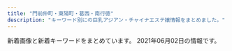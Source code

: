 ```yaml
---
title: "門前仲町・東陽町・葛西・南行徳"
description: "キーワード別にの巨乳アジアン・チャイナエステ嬢情報をまとめました。"
---
```


新着画像と新着キーワードをまとめています。
2021年06月02日の情報です。

<DmmAffiliateIns />
<KeywordTable
  shops={
    [
    {
        "url": "http://sakurairo.msa.jp/",
        "name": "\u685c\u8272",
        "station": "\u884c\u5fb3\u99c5\u5357\u53e3",
        "keywords": {
            "C": 1,
            "85": 2,
            "86": 1,
            "D": 3,
            "84": 1
        },
        "img_links": [
            "http://sakurairo.msa.jp/images/home/campaign_02.jpg",
            "http://sakurairo.msa.jp/images/home/index_05.png",
            "http://sakurairo.msa.jp/images/home/index_12.png",
            "http://sakurairo.msa.jp/images/home/top.jpg",
            "http://sakurairo.msa.jp/images/home/index_01.png",
            "http://sakurairo.msa.jp/images/top/top_01.jpg",
            "http://sakurairo.msa.jp/images/home/index_13.png",
            "http://sakurairo.msa.jp/images/home/index_15.png",
            "http://sakurairo.msa.jp/images/home/index_14.png",
            "http://sakurairo.msa.jp/images/staff/staff_07e.jpg",
            "http://sakurairo.msa.jp/images/home/index_07.png",
            "http://sakurairo.msa.jp/images/top/top_08.png",
            "http://sakurairo.msa.jp/images/home/index_b.png",
            "http://sakurairo.msa.jp/images/staff/staff_03.png",
            "http://sakurairo.msa.jp/images/top/top_05.jpg",
            "http://sakurairo.msa.jp/images/home/index_c.png",
            "http://sakurairo.msa.jp/images/staff/staff_01d.jpg",
            "http://sakurairo.msa.jp/images/home/index_09.png",
            "http://sakurairo.msa.jp/images/staff/staff_04d.jpg",
            "http://sakurairo.msa.jp/images/top/top_03.jpg",
            "http://sakurairo.msa.jp/images/home/index_d.png",
            "http://sakurairo.msa.jp/images/top_01.png",
            "http://sakurairo.msa.jp/images/home/index_10.png",
            "http://sakurairo.msa.jp/images/top/top_06.jpg",
            "http://sakurairo.msa.jp/images/top_flash_02.jpg",
            "http://sakurairo.msa.jp/images/top/top_02.jpg",
            "http://sakurairo.msa.jp/images/home/index_a.png",
            "http://sakurairo.msa.jp/images/home/campaign_01.jpg",
            "http://sakurairo.msa.jp/images/top_flash_01.jpg",
            "http://sakurairo.msa.jp/images/home/index_17.png",
            "http://sakurairo.msa.jp/images/top_04.png",
            "http://sakurairo.msa.jp/images/staff/staff_03d.jpg",
            "http://sakurairo.msa.jp/images/staff/staff_01.png",
            "http://sakurairo.msa.jp/images/home/index_tel.png",
            "http://sakurairo.msa.jp/images/home/index_19.png",
            "http://sakurairo.msa.jp/images/home/index_11.png",
            "http://sakurairo.msa.jp/images/top/top_04.jpg",
            "http://sakurairo.msa.jp/images/staff/staff_02d.jpg",
            "http://sakurairo.msa.jp/images/top_02.png",
            "http://sakurairo.msa.jp/images/headerParts01.png",
            "http://sakurairo.msa.jp/images/home/index_06.png",
            "http://sakurairo.msa.jp/images/page_top.png"
        ]
    },
    {
        "img_links": [
            "https://static.wixstatic.com/media/96d791_1c10b3e5806b434e9674af60ef5ee259~mv2.jpg",
            "https://static.wixstatic.com/media/96d791_859f31dba3184d118e9eed6302e18ea1~mv2.jpg",
            "https://static.wixstatic.com/media/1789f4_eb4dabafdee7459289bbfd43f6719052~mv2.jpg",
            "https://static.wixstatic.com/media/96d791_5d55c113359a4a188f4a12da11153d08~mv2.png",
            "https://static.wixstatic.com/media/1789f4_2fbb8d30cbfd49d58924ba8e468ef7f5~mv2.jpg",
            "https://static.wixstatic.com/media/96d791_f28a0b63f0e242c58274b246ca243806~mv2.png",
            "https://static.wixstatic.com/media/1789f4_c8e2a255d16e45319c08dc69edef2844~mv2.jpg",
            "https://static.wixstatic.com/media/1789f4_924b58ab79154b06a9cf2728f83f9e16~mv2.jpg",
            "https://static.wixstatic.com/media/96d791_6ff48fcff4404e948713a278d6fba4aa~mv2.jpg",
            "https://static.wixstatic.com/media/96d791_9f931b4f1aa848f686c4852fb4de0023~mv2.jpg",
            "https://static.wixstatic.com/media/1789f4_6ea9139345054bfa8c0e670f5ff5f608~mv2.jpg",
            "https://static.wixstatic.com/media/96d791_43e018dca22747c2b765d8aa6bb4730d~mv2.jpg",
            "https://static.wixstatic.com/media/96d791_e28a35375184419e9585c2b4e12ac83e~mv2.jpg",
            "https://static.wixstatic.com/media/96d791_b9f10a69e3814caf9ca0fd108e450bfa~mv2.jpg",
            "https://static.wixstatic.com/media/a896d9_bbced4ca1ed240d9976a39bd584760ec.png",
            "https://static.wixstatic.com/media/1789f4_08db416164264cc2afaf7ab008798109~mv2.jpg",
            "https://static.wixstatic.com/media/1789f4_3504477e9be446b48c38be0412c03b71~mv2.jpg",
            "https://static.wixstatic.com/media/1789f4_c6233abd4113483aa0a2bc9c149301de~mv2.jpg",
            "https://static.wixstatic.com/media/96d791_1be596dd7f23490b9b0e704178290531~mv2.jpg",
            "https://static.wixstatic.com/media/1789f4_e147280e483f42899e4b3d5e7caf92f1~mv2.jpg",
            "https://static.wixstatic.com/media/96d791_817955bbd13f4a11abc0c6ddfbac0f82~mv2.jpg",
            "https://static.wixstatic.com/media/96d791_3eb6f202b7134ca182380be13a2eceec~mv2.png",
            "https://static.wixstatic.com/media/96d791_319c152db4f64ca4ae7aaf3dfaa2e545~mv2.jpg",
            "https://static.wixstatic.com/media/a896d9_02f0ebb1776e442eae0ce11dffc92d24.png",
            "https://static.wixstatic.com/media/1789f4_37c5ad5eac7c435bbf6465cef4458a93~mv2.jpg",
            "https://static.wixstatic.com/media/96d791_9531b0b1bbfc427f8c9fc93875698f78~mv2.jpg"
        ],
        "url": "https://www.es-mensesthe.info/",
        "keywords": {
            "C": 12,
            "F": 1
        },
        "name": "\u30ef\u30f3\u30c0\u30fc\u30e9\u30f3\u30c9",
        "station": "\u897f\u845b\u897f\u99c5\u5317\u53e3"
    },
    {
        "url": "http://k-este.info/",
        "station": "\u897f\u845b\u897f\u99c5\u5317\u53e3",
        "name": "\u30b9\u30a4\u30fc\u30c8\u30cf\u30fc\u30c8",
        "keywords": {},
        "img_links": []
    },
    {
        "keywords": {
            "85": 24,
            "86": 47,
            "87": 26,
            "82": 7,
            "E": 19,
            "D": 67,
            "C": 37,
            "88": 19
        },
        "station": "\u884c\u5fb3\u99c5",
        "img_links": [
            "http://www.pussycat.esjoho.com/photo_news/upimg/698295d75fbe2cd885_0.jpg",
            "http://www.pussycat.esjoho.com/photo_news/upimg/764145ff82dd89bbf9_0.jpg",
            "http://www.pussycat.esjoho.com/photo_news/upimg/287875b8345a0f195d_0.jpg",
            "http://www.pussycat.esjoho.com/files/047-02.jpg",
            "http://www.pussycat.esjoho.com/files/013-02.jpg",
            "http://www.pussycat.esjoho.com/photo_news/upimg/819355b87bfb3e4692_0.jpg",
            "http://www.pussycat.esjoho.com/files/021-02.jpg",
            "http://www.pussycat.esjoho.com/images/rsubt3.png",
            "http://www.pussycat.esjoho.com/files/039-03.jpg",
            "http://www.pussycat.esjoho.com/photo_news/upimg/442605d3f99cdb9471_0.jpg",
            "http://www.pussycat.esjoho.com/files/021-03.jpg",
            "http://www.pussycat.esjoho.com/files/041-02.jpg",
            "http://www.pussycat.esjoho.com/photo_news/upimg/336315ba0d3aaaff3b_0.jpg",
            "http://www.pussycat.esjoho.com/files/014.jpg",
            "http://www.pussycat.esjoho.com/images/tel2.png",
            "http://www.pussycat.esjoho.com/photo_news/upimg/228465ef03565baeb2_0.jpg",
            "http://www.pussycat.esjoho.com/files/016-02.jpg",
            "http://www.pussycat.esjoho.com/files/011-03.jpg",
            "http://www.pussycat.esjoho.com/photo_news/upimg/955745e5735b0ad897_1.jpg",
            "http://www.pussycat.esjoho.com/files/045-02.jpg",
            "http://www.pussycat.esjoho.com/files/042-03.jpg",
            "http://www.pussycat.esjoho.com/files/018-02.jpg",
            "http://www.pussycat.esjoho.com/images/rsubt1.png",
            "http://www.pussycat.esjoho.com/photo_news/upimg/787045c8b54142c99d_0.jpg",
            "http://www.pussycat.esjoho.com/images/rsubt2.png",
            "http://www.pussycat.esjoho.com/files/028-02.jpg",
            "http://www.pussycat.esjoho.com/files/015-03.jpg",
            "http://www.pussycat.esjoho.com/files/017-03.jpg",
            "http://www.pussycat.esjoho.com/files/047.jpg",
            "http://www.pussycat.esjoho.com/images/b-online.png",
            "http://www.pussycat.esjoho.com/files/015.jpg",
            "http://www.pussycat.esjoho.com/photo_news/upimg/698175c8b541154864_0.jpg",
            "http://www.pussycat.esjoho.com/images/m6.jpg",
            "http://www.pussycat.esjoho.com/files/042-02.jpg",
            "http://www.pussycat.esjoho.com/files/018-03.jpg",
            "http://www.pussycat.esjoho.com/files/047-03.jpg",
            "http://www.pussycat.esjoho.com/files/039-02.jpg",
            "http://www.pussycat.esjoho.com/files/028-03.jpg",
            "http://www.pussycat.esjoho.com/images/esthe2.jpg",
            "http://www.pussycat.esjoho.com/photo_news/upimg/267825fe2ffc12c39d_1.jpg",
            "http://www.pussycat.esjoho.com/files/024-03.jpg",
            "http://www.pussycat.esjoho.com/photo_news/upimg/539325db2737770376_0.jpg",
            "http://www.pussycat.esjoho.com/files/012-02.jpg",
            "http://www.pussycat.esjoho.com/photo_news/upimg/510715f1e53af03bef_0.jpg",
            "http://www.pussycat.esjoho.com/images/slider-img001.jpg",
            "http://www.pussycat.esjoho.com/images/rsubt6.png",
            "http://www.pussycat.esjoho.com/files/012-03.jpg",
            "http://www.pussycat.esjoho.com/photo_news/upimg/759985c3c5c332d36e_0.jpg",
            "http://www.pussycat.esjoho.com/photo_news/upimg/267825fe2ffc12c39d_0.jpg",
            "http://www.pussycat.esjoho.com/images/rsubt7.png",
            "http://www.pussycat.esjoho.com/photo_news/upimg/6893260950ddb87f5c_0.jpg",
            "http://www.pussycat.esjoho.com/files/016-03.jpg",
            "http://www.pussycat.esjoho.com/files/039.jpg",
            "http://www.pussycat.esjoho.com/files/045.jpg",
            "http://www.pussycat.esjoho.com/photo_news/upimg/924275fc7211843872_0.jpg",
            "http://www.pussycat.esjoho.com/photo_news/upimg/14404609e34daec506_0.jpg",
            "http://www.pussycat.esjoho.com/photo_news/upimg/556035b3207e240b54_0.jpg",
            "http://www.pussycat.esjoho.com/files/022.jpg",
            "http://www.pussycat.esjoho.com/photo_news/upimg/955745e5735b0ad897_0.jpg",
            "http://www.pussycat.esjoho.com/images/rsubt4.png",
            "http://www.pussycat.esjoho.com/files/021.jpg",
            "http://www.pussycat.esjoho.com/files/024-02.jpg",
            "http://www.pussycat.esjoho.com/files/012.jpg",
            "http://www.pussycat.esjoho.com/photo_news/upimg/877905d08471b23032_0.jpg",
            "http://www.pussycat.esjoho.com/files/038.jpg",
            "http://www.pussycat.esjoho.com/files/041.jpg",
            "http://www.pussycat.esjoho.com/photo_news/upimg/312165e12adadc0638_0.jpg",
            "http://www.pussycat.esjoho.com/images/esthe1.jpg",
            "http://www.pussycat.esjoho.com/photo_news/upimg/738215f5076539165d_0.jpg",
            "http://www.pussycat.esjoho.com/files/042.jpg",
            "http://www.pussycat.esjoho.com/images/esthe3.jpg",
            "http://www.pussycat.esjoho.com/photo_news/upimg/920375fd9d44baad7f_0.jpg",
            "http://www.pussycat.esjoho.com/files/018.jpg",
            "http://www.pussycat.esjoho.com/files/017-02.jpg",
            "http://www.pussycat.esjoho.com/files/014-03.jpg",
            "http://www.pussycat.esjoho.com/files/014-02.jpg",
            "http://www.pussycat.esjoho.com/files/038-03.jpg",
            "http://www.pussycat.esjoho.com/photo_news/upimg/739045f97e90e854d5_0.jpg",
            "http://www.pussycat.esjoho.com/photo_news/upimg/440565e16a8a498ba0_0.jpg",
            "http://www.pussycat.esjoho.com/images/slider-img002.jpg",
            "http://www.pussycat.esjoho.com/photo_news/upimg/588496059ae5e97040_0.jpg",
            "http://www.pussycat.esjoho.com/files/013-03.jpg",
            "http://www.pussycat.esjoho.com/files/010-03.jpg",
            "http://www.pussycat.esjoho.com/photo_news/upimg/831555c0f56a6077d2_1.jpg",
            "http://www.pussycat.esjoho.com/photo_news/upimg/831555c0f56a6077d2_0.jpg",
            "http://www.pussycat.esjoho.com/files/038-02.jpg",
            "http://www.pussycat.esjoho.com/files/022-02.jpg",
            "http://www.pussycat.esjoho.com/photo_news/upimg/527315e31414915ded_1.jpg",
            "http://www.pussycat.esjoho.com/files/013.jpg",
            "http://www.pussycat.esjoho.com/files/015-02.jpg",
            "http://www.pussycat.esjoho.com/files/017.jpg",
            "http://www.pussycat.esjoho.com/photo_news/upimg/943465c38225f78a78_0.jpg",
            "http://www.pussycat.esjoho.com/images/m3.jpg",
            "http://www.pussycat.esjoho.com/files/011-02.jpg",
            "http://www.pussycat.esjoho.com/files/041-03.jpg",
            "http://www.pussycat.esjoho.com/files/028.jpg",
            "http://www.pussycat.esjoho.com/images/rsubt5.png",
            "http://www.pussycat.esjoho.com/files/024.jpg",
            "http://www.pussycat.esjoho.com/photo_news/upimg/194565b4308eccaf74_0.jpg",
            "http://www.pussycat.esjoho.com/photo_news/upimg/646585db681550282a_0.jpg",
            "http://www.pussycat.esjoho.com/images/m1.jpg",
            "http://www.pussycat.esjoho.com/photo_news/upimg/50003604f11c6021a3_0.jpg",
            "http://www.pussycat.esjoho.com/photo_news/upimg/527315e31414915ded_0.jpg",
            "http://www.pussycat.esjoho.com/photo_news/upimg/828135e4b6e272dcc3_0.jpg",
            "http://www.pussycat.esjoho.com/files/045-03.jpg",
            "http://www.pussycat.esjoho.com/photo_news/upimg/796335c3324299839a_0.jpg",
            "http://www.pussycat.esjoho.com/files/010.jpg",
            "http://www.pussycat.esjoho.com/photo_news/upimg/7851160af5aaf5923e_0.jpg",
            "http://www.pussycat.esjoho.com/images/b-tel.png",
            "http://www.pussycat.esjoho.com/photo_news/upimg/904465b6c0c62502fb_0.jpg",
            "http://www.pussycat.esjoho.com/photo_news/upimg/810955b1a46afe8052_0.jpg",
            "http://www.pussycat.esjoho.com/files/016.jpg",
            "http://www.pussycat.esjoho.com/photo_news/upimg/793885bb1ce8539488_0.jpg",
            "http://www.pussycat.esjoho.com/photo_news/upimg/890295b1f7ebb0b15a_1.jpg",
            "http://www.pussycat.esjoho.com/files/010-02.jpg",
            "http://www.pussycat.esjoho.com/files/022-03.jpg",
            "http://www.pussycat.esjoho.com/images/m4.jpg",
            "http://www.pussycat.esjoho.com/photo_news/upimg/14404609e34daec506_1.jpg",
            "http://www.pussycat.esjoho.com/files/011.jpg",
            "http://www.pussycat.esjoho.com/images/m2.jpg",
            "http://www.pussycat.esjoho.com/photo_news/upimg/20230606aa9f5b1af9_0.jpg"
        ],
        "url": "http://www.pussycat.esjoho.com/",
        "name": "Pussy Cat"
    },
    {
        "keywords": {
            "85": 1,
            "E": 1,
            "C": 7
        },
        "img_links": [
            "http://blue-est.xyz/images/momo.jpg",
            "http://blue-est.xyz/images/nana.jpg",
            "http://blue-est.xyz/images/mla.jpg",
            "http://blue-est.xyz/images/h1.jpg",
            "http://blue-est.xyz/images/ayi.jpg",
            "http://blue-est.xyz/images/ggg.jpg",
            "http://blue-est.xyz/images/nnm.jpg",
            "http://blue-est.xyz/images/aya.jpg",
            "http://blue-est.xyz/images/kaori.jpg",
            "http://blue-est.xyz/images/saki.jpg",
            "http://blue-est.xyz/images/g18.jpg",
            "http://blue-est.xyz/images/gat.png",
            "http://blue-est.xyz/images/g0.jpg",
            "http://blue-est.xyz/images/ayk.jpg",
            "http://blue-est.xyz/images/hana.jpg",
            "http://blue-est.xyz/images/moe.jpg",
            "http://blue-est.xyz/images/y.jpg",
            "http://blue-est.xyz/images/my.jpg",
            "http://blue-est.xyz/images/newt.png",
            "http://blue-est.xyz/images/g1.jpg",
            "http://blue-est.xyz/images/top.png",
            "http://blue-est.xyz/images/lie.jpg",
            "http://blue-est.xyz/images/g8.jpg",
            "http://blue-est.xyz/images/g6.jpg",
            "http://blue-est.xyz/images/tite-staff.png",
            "http://blue-est.xyz/images/runa.jpg",
            "http://blue-est.xyz/images/mm.jpg",
            "http://blue-est.xyz/images/laki.jpg",
            "http://blue-est.xyz/images/g5.jpg",
            "http://blue-est.xyz/images/mimi.jpg",
            "http://blue-est.xyz/images/r02.jpg",
            "http://blue-est.xyz/images/na.jpg",
            "http://blue-est.xyz/images/g4.jpg",
            "http://blue-est.xyz/images/lili.jpg",
            "http://blue-est.xyz/images/g9.jpg",
            "http://blue-est.xyz/images/g7.jpg",
            "http://blue-est.xyz/images/pickt.png",
            "http://blue-est.xyz/images/g101.jpg",
            "http://blue-est.xyz/images/sr.jpg",
            "http://blue-est.xyz/images/mina.jpg",
            "http://blue-est.xyz/images/r01.jpg",
            "http://blue-est.xyz/images/mobile.png",
            "http://blue-est.xyz/images/h2.jpg",
            "http://blue-est.xyz/images/miyu.jpg",
            "http://blue-est.xyz/images/lisa.jpg"
        ],
        "station": "\u884c\u5fb3\u99c5",
        "url": "http://blue-est.xyz/",
        "name": "Angel Islands"
    },
    {
        "url": "http://www.lover.iesjp.com/",
        "keywords": {
            "C": 6,
            "D": 18,
            "87": 18,
            "86": 6
        },
        "name": "\u897f\u74dc -\u30b9\u30a4\u30ab-",
        "img_links": [
            "http://www.lover.iesjp.com/images/top.jpg",
            "http://www.lover.iesjp.com/images/sp_tit_therapist.png",
            "http://www.lover.iesjp.com/files/002-02.jpg",
            "http://www.lover.iesjp.com/files/001-02.jpg",
            "http://www.lover.iesjp.com/files/005-02.jpg",
            "http://www.lover.iesjp.com/images/sp_tit_new.png",
            "http://www.lover.iesjp.com/files/005.jpg",
            "http://www.lover.iesjp.com/files/001.jpg",
            "http://www.lover.iesjp.com/files/002-03.jpg",
            "http://www.lover.iesjp.com/images/img_tel.png",
            "http://www.lover.iesjp.com/files/004-03.jpg",
            "http://www.lover.iesjp.com/images/maining.jpg",
            "http://www.lover.iesjp.com/files/002.jpg",
            "http://www.lover.iesjp.com/files/004-02.jpg",
            "http://www.lover.iesjp.com/files/004.jpg",
            "http://www.lover.iesjp.com/files/005-03.jpg",
            "http://www.lover.iesjp.com/images/sp_top.jpg",
            "http://www.lover.iesjp.com/files/001-03.jpg",
            "http://www.lover.iesjp.com/images/tit_therapist.png",
            "http://www.lover.iesjp.com/images/tit_new.png"
        ],
        "station": "\u9580\u524d\u4ef2\u753a\u99c56\u756a\u51fa\u53e3"
    },
    {
        "name": "\u82b1\u6d77",
        "keywords": {},
        "url": "http://ran.xyz.mn/",
        "img_links": [],
        "station": "\u845b\u897f\u99c5\u897f\u53e3"
    },
    {
        "img_links": [
            "http://www.loveyou.esjp.info/files/004-02.jpg",
            "http://www.loveyou.esjp.info/files/002-02.jpg",
            "http://www.loveyou.esjp.info/files/003.jpg",
            "http://www.loveyou.esjp.info/files/004.jpg",
            "http://www.loveyou.esjp.info/images/staff_s.png",
            "http://www.loveyou.esjp.info/files/002.jpg",
            "http://www.loveyou.esjp.info/files/001-02.jpg",
            "http://www.loveyou.esjp.info/files/003-02.jpg",
            "http://www.loveyou.esjp.info/images/news.jpg",
            "http://www.loveyou.esjp.info/images/top1.png",
            "http://www.loveyou.esjp.info/images/link_s .png",
            "http://www.loveyou.esjp.info/files/001.jpg"
        ],
        "keywords": {
            "87": 6,
            "86": 2,
            "D": 8
        },
        "station": "\u9580\u524d\u4ef2\u753a\u99c54\u756a\u53e3",
        "url": "http://www.loveyou.esjp.info/",
        "name": "Love You"
    },
    {
        "keywords": {
            "88": 5,
            "87": 3,
            "86": 1,
            "C": 17
        },
        "img_links": [
            "http://lamar-massage.work/img/st34.jpg",
            "http://lamar-massage.work/i/img/sm.jpg",
            "http://lamar-massage.work/img/st28.png",
            "http://lamar-massage.work/img/s35.jpg",
            "http://lamar-massage.work/img/ss14.png",
            "http://lamar-massage.work/i/img/sta33.png",
            "http://lamar-massage.work/img/link-2.png",
            "http://lamar-massage.work/img/sta28.png",
            "http://lamar-massage.work/img/bottom.png",
            "http://lamar-massage.work/img/st29.png",
            "http://lamar-massage.work/img/link-3.png",
            "http://lamar-massage.work/img/sta34.jpg",
            "http://lamar-massage.work/img/s30.png",
            "http://lamar-massage.work/img/st33.png",
            "http://lamar-massage.work/img/sta14.png",
            "http://lamar-massage.work/img/st35.jpg",
            "http://lamar-massage.work/img/s31.png",
            "http://lamar-massage.work/img/st31.png",
            "http://lamar-massage.work/img/mo.png",
            "http://lamar-massage.work/i/img/sta28.png",
            "http://lamar-massage.work/i/img/sta31.png",
            "http://lamar-massage.work/img/sta30.png",
            "http://lamar-massage.work/i/img/r2.jpg",
            "http://lamar-massage.work/img/sta31.png",
            "http://lamar-massage.work/i/img/sta30.png",
            "http://lamar-massage.work/img/s14.png",
            "http://lamar-massage.work/i/img/sta29.png",
            "http://lamar-massage.work/img/st32.png",
            "http://lamar-massage.work/i/img/sta35.jpg",
            "http://lamar-massage.work/i/img/r4.jpg",
            "http://lamar-massage.work/img/sta32.png",
            "http://lamar-massage.work/i/img/sta32.png",
            "http://lamar-massage.work/img/link-4.png",
            "http://lamar-massage.work/i/img/sta23.png",
            "http://lamar-massage.work/img/link-1.png",
            "http://lamar-massage.work/img/ss35.jpg",
            "http://lamar-massage.work/img/s34.jpg",
            "http://lamar-massage.work/img/s28.png",
            "http://lamar-massage.work/i/img/r3.jpg",
            "http://lamar-massage.work/img/s32.png",
            "http://lamar-massage.work/img/nos.png",
            "http://lamar-massage.work/i/img/sta34.jpg",
            "http://lamar-massage.work/img/head.png",
            "http://lamar-massage.work/img/sta35.jpg",
            "http://lamar-massage.work/img/st30.png",
            "http://lamar-massage.work/i/img/sta14.png",
            "http://lamar-massage.work/img/sta33.png",
            "http://lamar-massage.work/i/img/top.jpg",
            "http://lamar-massage.work/img/st14.png",
            "http://lamar-massage.work/img/sta29.png",
            "http://lamar-massage.work/i/img/sta24.png"
        ],
        "name": "\u30e9\u30fb\u30e1\u30fc\u30eb",
        "station": "\u9580\u524d\u4ef2\u753a\u99c53\u756a\u53e3",
        "url": "http://lamar-massage.work/"
    },
    {
        "keywords": {
            "E": 10,
            "87": 5,
            "86": 6,
            "88": 5,
            "D": 17,
            "C": 23,
            "85": 11
        },
        "name": "\u98a8\u7e01",
        "img_links": [
            "http://fuen.iest.info/images/themes/blue/s_link.png",
            "http://fuen.iest.info/images/themes/blue/s_pickup.png",
            "http://fuen.iest.info/images/themes/blue/r3.jpg",
            "http://fuen.iest.info/images/themes/blue/s_newface.png",
            "http://fuen.iest.info/photos/sites/2/2018/12/2018121714525583.jpg",
            "http://fuen.iest.info/images/room3.jpg",
            "http://fuen.iest.info/images/themes/blue/s_ranking.png",
            "http://fuen.iest.info/images/room2.jpg",
            "http://fuen.iest.info/images/themes/blue/s_news.png",
            "http://fuen.iest.info/images/themes/blue/s_zysx.png",
            "http://fuen.iest.info/images/themes/blue/s_staff.png",
            "http://fuen.iest.info/images/themes/blue/mobile.jpg",
            "http://fuen.iest.info/images/themes/blue/no2.png",
            "http://fuen.iest.info/images/themes/blue/line.png",
            "http://fuen.iest.info/photos/sites/2/2020/07/2020072110520047.jpg",
            "http://fuen.iest.info/photos/sites/2/2020/07/2020072110520042.jpg",
            "http://fuen.iest.info/images/room1.jpg",
            "http://fuen.iest.info/photos/sites/2/2020/07/2020072110520164.jpg",
            "http://fuen.iest.info/photos/sites/2/2020/07/2020072110515835.jpg",
            "http://fuen.iest.info/images/themes/blue/no1.png",
            "http://fuen.iest.info/images/room4.jpg",
            "http://fuen.iest.info/photos/sites/2/2020/07/2020072110515940.jpg"
        ],
        "url": "http://fuen.iest.info/",
        "station": "\u845b\u897f\u99c5\u897f\u53e3"
    },
    {
        "name": "Love Forever",
        "keywords": {
            "86": 10,
            "89": 10,
            "E": 1,
            "84": 20,
            "D": 3
        },
        "img_links": [
            "https://love-forever.ests.jp/photos/17/8156/202105/2105191f1332238.jpeg",
            "https://love-forever.ests.jp/themes/love-forever.ests.jp/template/assets/images/bg_bottom01.jpg",
            "https://assets.jp-navi.info/images/images/es-thumbnail.png",
            "https://file.jp-navi.info/17/8156/202105/2105191f2211448.jpeg",
            "https://love-forever.ests.jp/photos/17/8156/202105/2105191a95110q.jpeg",
            "https://love-forever.ests.jp/photos/17/8156/202105/2105191f124j09.jpeg",
            "https://file.jp-navi.info/17/8156/202105/2105191a95110q.jpeg",
            "https://love-forever.ests.jp/photos/17/8156/202105/210519105403p59.png",
            "https://love-forever.ests.jp/themes/love-forever.ests.jp/template/assets/images/bg_bottom03.jpg",
            "https://love-forever.ests.jp/photos/17/8156/202105/2105201045461049.png",
            "https://love-forever.ests.jp/photos/17/8156/202105/2105191f2294052.jpeg",
            "https://love-forever.ests.jp/photos/17/8156/202105/2105191f2211448.jpeg",
            "https://love-forever.ests.jp/photos/17/8156/202105/210519193132uj.jpeg",
            "https://love-forever.ests.jp/themes/love-forever.ests.jp/template/assets/images/bg_bottom02.jpg",
            "https://love-forever.ests.jp/photos/17/8156/202105/2105191931219208.jpeg",
            "https://love-forever.ests.jp/themes/love-forever.ests.jp/template/assets/images/bg_bottom04.jpg",
            "https://love-forever.ests.jp/photos/17/8156/202105/2105191f332ql.jpeg",
            "https://file.jp-navi.info/17/8156/202105/2105191f124j09.jpeg",
            "https://file.jp-navi.info/17/8156/202105/2105191f3232u0.jpeg",
            "https://love-forever.ests.jp/photos/17/8156/202105/2105191f0015163.jpeg",
            "https://love-forever.ests.jp/photos/17/8156/202105/2105191f3232u0.jpeg"
        ],
        "station": "\u884c\u5fb3\u99c5",
        "url": "https://love-forever.ests.jp/"
    },
    {
        "url": "http://www.iyashinomori.mensest.com/",
        "name": "\u7652\u3057\u306e\u68ee",
        "keywords": {
            "87": 42,
            "88": 6,
            "D": 30,
            "E": 6,
            "G": 12,
            "C": 6,
            "89": 6
        },
        "station": "\u845b\u897f\u99c5\u5730\u4e0b\u9244\u535a\u7269\u9928\u53e3",
        "img_links": [
            "http://www.iyashinomori.mensest.com/images/sp_btn_interior.png",
            "http://www.iyashinomori.mensest.com/images/side_link01.png",
            "http://www.iyashinomori.mensest.com/files/007.jpg",
            "http://www.iyashinomori.mensest.com/files/006.jpg",
            "http://www.iyashinomori.mensest.com/photo_news/upimg/2515360b4971d57d41_0.jpg",
            "http://www.iyashinomori.mensest.com/files/009-02.jpg",
            "http://www.iyashinomori.mensest.com/files/009.jpg",
            "http://www.iyashinomori.mensest.com/images/shop/shop02.jpg",
            "http://www.iyashinomori.mensest.com/images/sp_btn_tel.png",
            "http://www.iyashinomori.mensest.com/files/005-02.jpg",
            "http://www.iyashinomori.mensest.com/files/006-02.jpg",
            "http://www.iyashinomori.mensest.com/files/008.jpg",
            "http://www.iyashinomori.mensest.com/files/007-02.jpg",
            "http://www.iyashinomori.mensest.com/files/004-02.jpg",
            "http://www.iyashinomori.mensest.com/files/001.jpg",
            "http://www.iyashinomori.mensest.com/files/002-02.jpg",
            "http://www.iyashinomori.mensest.com/files/002.jpg",
            "http://www.iyashinomori.mensest.com/images/shop/shop04.jpg",
            "http://www.iyashinomori.mensest.com/files/004.jpg",
            "http://www.iyashinomori.mensest.com/files/005.jpg",
            "http://www.iyashinomori.mensest.com/files/008-02.jpg",
            "http://www.iyashinomori.mensest.com/images/side_link03.png",
            "http://www.iyashinomori.mensest.com/files/001-02.jpg",
            "http://www.iyashinomori.mensest.com/images/sw_home.png",
            "http://www.iyashinomori.mensest.com/images/side_link02.png",
            "http://www.iyashinomori.mensest.com/images/sw_tel.png",
            "http://www.iyashinomori.mensest.com/files/003-02.jpg",
            "http://www.iyashinomori.mensest.com/images/mainimg01_sp.png",
            "http://www.iyashinomori.mensest.com/files/003.jpg",
            "http://www.iyashinomori.mensest.com/images/shop/shop03.jpg",
            "http://www.iyashinomori.mensest.com/images/shop/shop01.jpg",
            "http://www.iyashinomori.mensest.com/images/mainimg01.png"
        ]
    },
    {
        "img_links": [
            "http://lavender01.com/wp-content/uploads/2018/02/2-2-330x493.jpg",
            "http://lavender01.com/wp-content/uploads/2021/04/xsZVLMOBvlGslIP1619083232_1619083310.jpg",
            "http://lavender01.com/wp-content/uploads/2018/02/m_therapist.png",
            "http://lavender01.com/wp-content/uploads/2020/11/PQTz07QdWarnUrS1607842853_1607842875.jpg",
            "http://lavender01.com/wp-content/uploads/2020/11/33.jpg",
            "http://lavender01.com/wp-content/uploads/2020/11/44.jpg",
            "http://lavender01.com/wp-content/uploads/2018/02/3-2-330x493.jpg",
            "http://lavender01.com/wp-content/uploads/2018/02/5-2-330x493.jpg",
            "http://lavender01.com/wp-content/uploads/2020/11/22258963.jpg",
            "http://lavender01.com/wp-content/uploads/2020/11/SSfYZs6CdoQYwW01606714654_1606714696.jpg",
            "http://lavender01.com/wp-content/uploads/2018/02/6.jpg",
            "http://lavender01.com/wp-content/uploads/2019/04/1558518416960.jpg",
            "http://lavender01.com/wp-content/uploads/2021/04/DWuvcZgBWqc17Hi1619083396_1619083425.jpg",
            "http://lavender01.com/wp-content/uploads/2018/02/2-2.jpg",
            "http://lavender01.com/wp-content/uploads/2020/11/987.jpg",
            "http://lavender01.com/wp-content/uploads/2018/02/qr.jpg",
            "http://lavender01.com/wp-content/uploads/2018/02/3-2.jpg",
            "http://lavender01.com/wp-content/uploads/2018/02/1-2.jpg",
            "http://lavender01.com/wp-content/uploads/2018/03/sys4.jpg",
            "http://lavender01.com/wp-content/uploads/2018/02/m_gallery.png",
            "http://lavender01.com/wp-content/plugins/wpfront-scroll-top/images/icons/103.png",
            "http://lavender01.com/wp-content/uploads/2018/02/5-2.jpg",
            "http://lavender01.com/wp-content/uploads/2018/02/m_top-1.png",
            "http://lavender01.com/wp-content/uploads/2018/02/4-2.jpg",
            "http://lavender01.com/wp-content/uploads/2018/02/1-2-330x493.jpg",
            "http://lavender01.com/wp-content/uploads/2020/11/uam1gRClIJWQsaK1607842826_1607842842.jpg",
            "http://lavender01.com/wp-content/uploads/2018/07/321.jpg",
            "http://lavender01.com/wp-content/uploads/2020/11/1606713863690.jpg",
            "http://lavender01.com/wp-content/uploads/2019/04/1558518421316.jpg",
            "http://lavender01.com/wp-content/uploads/2021/04/\u3042\u3042\u3042.jpg"
        ],
        "name": "Lavender \uff5e\u30e9\u30d9\u30f3\u30c0\u30fc\uff5e",
        "url": "http://lavender01.com/",
        "station": "\u845b\u897f\u99c5",
        "keywords": {
            "\u80f8": 1
        }
    },
    {
        "keywords": {
            "84": 2,
            "D": 2,
            "88": 8,
            "E": 4,
            "C": 16,
            "87": 2,
            "F": 4
        },
        "url": "http://www.mens-royal.com/",
        "name": "Royal\uff5e\u30ed\u30a4\u30e4\u30eb\uff5e",
        "station": "\u845b\u897f\u99c5\u897f\u53e3",
        "img_links": [
            "http://www.mens-royal.com/files/072-02.jpg",
            "http://www.mens-royal.com/images/nbj3.jpg",
            "http://www.mens-royal.com/images/girl-z1.jpg",
            "http://www.mens-royal.com/images/s_mobile.png",
            "http://www.mens-royal.com/files/063-02.jpg",
            "http://www.mens-royal.com/files/042-02.jpg",
            "http://www.mens-royal.com/images/room3.jpg",
            "http://www.mens-royal.com/images/girl-z2.jpg",
            "http://www.mens-royal.com/images/top02.jpg",
            "http://www.mens-royal.com/images/s_staff.png",
            "http://www.mens-royal.com/images/room2.jpg",
            "http://www.mens-royal.com/images/link/koko_200x40.png",
            "http://www.mens-royal.com/files/071-02.jpg",
            "http://www.mens-royal.com/files/071.jpg",
            "http://www.mens-royal.com/files/057.jpg",
            "http://www.mens-royal.com/files/042.jpg",
            "http://www.mens-royal.com/files/067-02.jpg",
            "http://www.mens-royal.com/files/067.jpg",
            "http://www.mens-royal.com/images/top01.jpg",
            "http://www.mens-royal.com/files/063.jpg",
            "http://www.mens-royal.com/images/room4.jpg",
            "http://www.mens-royal.com/files/057-02.jpg",
            "http://www.mens-royal.com/images/mobile.jpg",
            "http://www.mens-royal.com/images/room1.jpg",
            "http://www.mens-royal.com/images/s_news.png",
            "http://www.mens-royal.com/files/072.jpg",
            "http://www.mens-royal.com/images/s_link.png",
            "http://www.mens-royal.com/images/s_pick.png"
        ]
    },
    {
        "station": "\u9580\u524d\u4ef2\u753a\u99c56\u756a\u51fa\u53e3",
        "name": "momiyoshi",
        "url": "http://www.momiyoshi.mesthe.com/",
        "img_links": [
            "http://www.momiyoshi.mesthe.com/images/icon_tel.png",
            "http://www.momiyoshi.mesthe.com/files/001.jpg",
            "http://www.momiyoshi.mesthe.com/files/012-02.jpg",
            "http://www.momiyoshi.mesthe.com/files/004-02.jpg",
            "http://www.momiyoshi.mesthe.com/files/003.jpg",
            "http://www.momiyoshi.mesthe.com/images/icon_top.png",
            "http://www.momiyoshi.mesthe.com/files/013-02.jpg",
            "http://www.momiyoshi.mesthe.com/files/008.jpg",
            "http://www.momiyoshi.mesthe.com/files/012.jpg",
            "http://www.momiyoshi.mesthe.com/images/icon_info.png",
            "http://www.momiyoshi.mesthe.com/images/btn2.png",
            "http://www.momiyoshi.mesthe.com/files/002-02.jpg",
            "http://www.momiyoshi.mesthe.com/files/001-02.jpg",
            "http://www.momiyoshi.mesthe.com/files/005-02.jpg",
            "http://www.momiyoshi.mesthe.com/files/008-02.jpg",
            "http://www.momiyoshi.mesthe.com/files/002.jpg",
            "http://www.momiyoshi.mesthe.com/images/icon_staff.png",
            "http://www.momiyoshi.mesthe.com/files/011-02.jpg",
            "http://www.momiyoshi.mesthe.com/images/mainImg_sub2.jpg",
            "http://www.momiyoshi.mesthe.com/files/004.jpg",
            "http://www.momiyoshi.mesthe.com/files/011.jpg",
            "http://www.momiyoshi.mesthe.com/images/mainImg_sub.jpg",
            "http://www.momiyoshi.mesthe.com/files/003-02.jpg",
            "http://www.momiyoshi.mesthe.com/files/013.jpg",
            "http://www.momiyoshi.mesthe.com/files/005.jpg"
        ],
        "keywords": {
            "D": 24,
            "85": 8,
            "86": 12,
            "87": 16,
            "C": 12
        }
    },
    {
        "station": "\u897f\u845b\u897f\u99c5\u5317\u53e3",
        "name": "\u68ee\u306e\u5bb6",
        "keywords": {
            "C": 17
        },
        "url": "http://arm-salon.com/",
        "img_links": [
            "http://arm-salon.com/staff/mika/01mb.jpg",
            "http://arm-salon.com/staff/sizuka/01.jpg",
            "http://arm-salon.com/staff/kana/01.jpg",
            "http://arm-salon.com/staff/sayuri/01.jpg",
            "http://arm-salon.com/staff/kana/01mb.jpg",
            "http://arm-salon.com/staff/sizuka/01mb.jpg",
            "http://arm-salon.com/staff/yuna/01.jpg",
            "http://arm-salon.com/staff/yuna/01mb.jpg",
            "http://arm-salon.com/staff/yumi/01.jpg",
            "http://arm-salon.com/pic/head.png",
            "http://arm-salon.com/staff/hana/01.jpg",
            "http://arm-salon.com/i/files/homeimg.jpg",
            "http://arm-salon.com/staff/sayuri/01mb.jpg",
            "http://arm-salon.com/staff/hana/01mb.jpg",
            "http://arm-salon.com/pic/top.png",
            "http://arm-salon.com/staff/momo/01mb.jpg",
            "http://arm-salon.com/img/ttl_staff.png",
            "http://arm-salon.com/img/ttl_mobile.png",
            "http://arm-salon.com/staff/mika/01.jpg",
            "http://arm-salon.com/img/att.png",
            "http://arm-salon.com/staff/momo/01.jpg",
            "http://arm-salon.com/staff/yumi/01mb.jpg"
        ]
    },
    {
        "keywords": {
            "C": 6
        },
        "name": "\u6e29\u3082\u308a",
        "station": "\u6771\u967d\u753a\u99c51\u756a\u51fa\u53e3",
        "url": "http://www.nuku-mori.xyz/",
        "img_links": [
            "http://www.nuku-mori.xyz/images/nav/c-nav-sys.jpg",
            "http://www.nuku-mori.xyz/images/index-take_12.jpg",
            "http://www.nuku-mori.xyz/images/index-take_09.jpg",
            "http://www.nuku-mori.xyz/pad/off.jpg",
            "http://www.nuku-mori.xyz/images/index-take_13.jpg",
            "http://www.nuku-mori.xyz/images/nav/c-nav-info.jpg",
            "http://www.nuku-mori.xyz/images/staff/2/nana.jpg",
            "http://www.nuku-mori.xyz/images/index-take_17.jpg",
            "http://www.nuku-mori.xyz/images/staff/2/yuki2.jpg",
            "http://www.nuku-mori.xyz/images/staff/2/ami.jpg",
            "http://www.nuku-mori.xyz/images/sys.jpg",
            "http://www.nuku-mori.xyz/images/nav/index-t_staff.jpg",
            "http://www.nuku-mori.xyz/images/index-take_07.jpg",
            "http://www.nuku-mori.xyz/images/index-take_21.jpg",
            "http://www.nuku-mori.xyz/images/staff/2/mika.jpg",
            "http://www.nuku-mori.xyz/images/staff/yuri.jpg",
            "http://www.nuku-mori.xyz/images/index-take_02.jpg",
            "http://www.nuku-mori.xyz/images/index-take_06.jpg"
        ]
    },
    {
        "url": "http://hi-msg.com/shamballa/",
        "station": "\u7be0\u5d0e\u99c5\u5317\u53e3",
        "name": "Shamballa\uff5e\u30b7\u30e3\u30f3\u30d0\u30e9",
        "img_links": [],
        "keywords": {}
    },
    {
        "name": "\u30e6\u30ea\u3061\u3083\u3093",
        "img_links": [
            "http://yurichan.info/uploads/210322/1-21032209452GP.jpg",
            "http://yurichan.info/uploads/210409/1-210409103Ta44.jpg",
            "http://yurichan.info/uploads/210426/1-21042614562BJ.jpg",
            "http://yurichan.info/html/dianna_jing/images/room1.jpg",
            "http://yurichan.info/html/dianna_jing/images/room3.jpg",
            "http://yurichan.info/picture/s_staff.png",
            "http://yurichan.info/uploads/210326/1-21032614153A55.jpg",
            "http://yurichan.info/picture/s_new.png",
            "http://yurichan.info/picture/end.png",
            "http://yurichan.info/picture/i_therapist.png",
            "http://yurichan.info/uploads/210524/1-21052412413A93.jpg",
            "http://yurichan.info/uploads/210422/1-210422104422O6.jpg",
            "http://yurichan.info/uploads/210222/1-2102220T0412K.jpg",
            "http://yurichan.info/picture/top22.png",
            "http://yurichan.info/html/dianna_jing/images/room2.jpg",
            "http://yurichan.info/html/dianna_jing/images/room4.jpg",
            "http://yurichan.info/picture/top23.png",
            "http://yurichan.info/uploads/210521/1-21052114440JW.jpg",
            "http://yurichan.info/uploads/210219/1-210219153SC08.jpg",
            "http://yurichan.info/uploads/210429/1-2104291253044W.jpg",
            "http://yurichan.info/picture/photo3.png"
        ],
        "keywords": {
            "E": 2
        },
        "station": "\u884c\u5fb3\u99c5\u5357\u53e3",
        "url": "http://yurichan.info/"
    },
    {
        "url": "http://treat-relax.com/",
        "name": "\u5929\u4f7f\u306e\u5922",
        "img_links": [
            "http://treat-relax.com/staff/ami/01.jpg",
            "http://treat-relax.com/css/nav/nav-005.jpg",
            "http://treat-relax.com/css/nav/nav-004.jpg",
            "http://treat-relax.com/css/tel01.png",
            "http://treat-relax.com/css/top-left0001.jpg",
            "http://treat-relax.com/staff/mei/01.jpg",
            "http://treat-relax.com/staff/nana/01.jpg",
            "http://treat-relax.com/staff/koko/02.jpg",
            "http://treat-relax.com/staff/momo/03.jpg",
            "http://treat-relax.com/staff/momo/01.jpg",
            "http://treat-relax.com/css/nav/nav-006.jpg",
            "http://treat-relax.com/staff/ami/02.jpg",
            "http://treat-relax.com/css/top-left02.jpg",
            "http://treat-relax.com/staff/koko/01.jpg",
            "http://treat-relax.com/staff/ai/01.jpg",
            "http://treat-relax.com/css/nav/nav-002.jpg",
            "http://treat-relax.com/staff/rumi/01.jpg",
            "http://treat-relax.com/css/staff/new.jpg",
            "http://treat-relax.com/css/top02.jpg",
            "http://treat-relax.com/staff/mei/02.jpg",
            "http://treat-relax.com/css/staff/up.jpg",
            "http://treat-relax.com/css/nav/nav-001.jpg",
            "http://treat-relax.com/staff/momo/02.jpg",
            "http://treat-relax.com/css/nav/nav-003.jpg",
            "http://treat-relax.com/staff/haru/01.jpg"
        ],
        "keywords": {},
        "station": "\u897f\u845b\u897f\u99c5\u5357\u53e3"
    },
    {
        "url": "http://rihanna.xyz.mn/",
        "name": "\u3071\u3044\u306a\u3063\u3077\u308b",
        "station": "\u897f\u845b\u897f\u99c5\u5317\u53e3",
        "img_links": [
            "http://rihanna.xyz.mn/images/staff_line.jpg",
            "http://rihanna.xyz.mn/photos/sites/6/2021/04/2021042614130925.jpg",
            "http://rihanna.xyz.mn/images/tit_staff.png",
            "http://rihanna.xyz.mn/images/img_service03.jpg",
            "http://rihanna.xyz.mn/images/link_nav05.png",
            "http://rihanna.xyz.mn/images/img_service01.jpg",
            "http://rihanna.xyz.mn/photos/sites/6/2021/04/2021042604202751.jpg",
            "http://rihanna.xyz.mn/images/link_nav03.png",
            "http://rihanna.xyz.mn/photos/sites/6/2021/06/2021060105485735.jpg",
            "http://rihanna.xyz.mn/images/fues200.png",
            "http://rihanna.xyz.mn/images/link_nav04.png",
            "http://rihanna.xyz.mn/images/link_nav01.png",
            "http://rihanna.xyz.mn/images/img_service09.jpg",
            "http://rihanna.xyz.mn/images/card.png",
            "http://rihanna.xyz.mn/images/top.png",
            "http://rihanna.xyz.mn/images/img_service04.jpg",
            "http://rihanna.xyz.mn/images/link_nav02.png",
            "http://rihanna.xyz.mn/images/end.png",
            "http://rihanna.xyz.mn/photos/sites/6/2021/05/202105121115433.jpg",
            "http://rihanna.xyz.mn/images/img_service02.jpg",
            "http://rihanna.xyz.mn/photos/sites/6/2021/04/2021042604231363.jpg",
            "http://rihanna.xyz.mn/images/link_nav06.png",
            "http://rihanna.xyz.mn/photos/sites/6/2021/04/2021042904450394.jpg",
            "http://rihanna.xyz.mn/photos/sites/6/2021/04/2021042614151040.jpg",
            "http://rihanna.xyz.mn/images/img_service05.jpg"
        ],
        "keywords": {
            "\u30bb\u30af\u30b7\u30fc": 3,
            "95": 8,
            "G": 5,
            "94": 3,
            "C": 12,
            "H": 17,
            "92": 3,
            "90": 2,
            "93": 3
        }
    },
    {
        "url": "http://youandme.jpest.net/",
        "name": "\u7652\u697d\u7a7a\u9593",
        "img_links": [
            "http://youandme.jpest.net/uploads//sites/19/2020/09/news.jpg",
            "http://youandme.jpest.net/uploads//sites/19/2021/05/3.jpg",
            "http://youandme.jpest.net/uploads//sites/19/2020/09/r1.jpg",
            "http://youandme.jpest.net/uploads//sites/19/2020/09/s_staff.png",
            "http://youandme.jpest.net/uploads//sites/19/elementor/thumbs/2-p6swfamgdszmkp91jurs1xy7qqoyshis11s4nv1xfg.jpg",
            "http://youandme.jpest.net/uploads//sites/19/2020/09/r4.jpg",
            "http://youandme.jpest.net/uploads//sites/19/2021/05/1.jpg",
            "http://youandme.jpest.net/uploads//sites/19/elementor/thumbs/g1-p804m4xyks1c74y3i1bcerv2ll8gp0bl4dg18pfddo.jpg",
            "http://youandme.jpest.net/uploads//sites/19/2020/12/a4.jpg",
            "http://youandme.jpest.net/uploads//sites/19/elementor/thumbs/3-p6swgwwg5j7ekiwe3jyncj8skmpq1py4x288f0nipo.jpg",
            "http://youandme.jpest.net/uploads//sites/19/2020/12/a2.jpg",
            "http://youandme.jpest.net/uploads//sites/19/2020/09/r2.jpg",
            "http://youandme.jpest.net/uploads//sites/19/2020/09/g3-2.jpg",
            "http://youandme.jpest.net/uploads//sites/19/2021/06/g1.jpg",
            "http://youandme.jpest.net/uploads//sites/19/2020/09/mobile.jpg",
            "http://youandme.jpest.net/uploads//sites/19/elementor/thumbs/1-p6swdocgm2rukvlp05kwrcnmwuo7j93f51c0wpgc58.jpg",
            "http://youandme.jpest.net/uploads//sites/19/2020/09/pick.jpg",
            "http://youandme.jpest.net/uploads//sites/19/2020/09/top-6.jpg",
            "http://youandme.jpest.net/uploads//sites/19/2020/09/r3.jpg",
            "http://youandme.jpest.net/uploads//sites/19/2020/12/a3.jpg",
            "http://youandme.jpest.net/uploads//sites/19/2021/05/2.jpg",
            "http://youandme.jpest.net/uploads//sites/19/elementor/thumbs/g3-2-ovtnoxj0herfda8sgqdu3i0ozso844lr0cceku1toc.jpg",
            "http://youandme.jpest.net/uploads//sites/19/2020/09/top1-6.jpg",
            "http://youandme.jpest.net/uploads//sites/19/2020/09/g4-2.jpg",
            "http://youandme.jpest.net/uploads//sites/19/elementor/thumbs/g2-p804olasf7eaihdr63i9x5keft4ysk2csirocpsd4s.jpg",
            "http://youandme.jpest.net/uploads//sites/19/2020/12/a1.jpg",
            "http://youandme.jpest.net/uploads//sites/19/2021/06/g2.jpg",
            "http://youandme.jpest.net/uploads//sites/19/2020/09/g5-1.jpg"
        ],
        "keywords": {},
        "station": "\u9580\u524d\u4ef2\u753a\u99c52\u756a\u51fa\u53e3"
    },
    {
        "name": "\u30aa\u30ea\u30aa\u30f3",
        "url": "http://www.es-orion.click/",
        "img_links": [
            "http://www.es-orion.click/images/line.png",
            "http://www.es-orion.click/images/1.jpg",
            "http://www.es-orion.click/img/naomi1.jpg",
            "http://www.es-orion.click/images/info.jpg",
            "http://www.es-orion.click/images/3.jpg",
            "http://www.es-orion.click/img/miwa.jpg",
            "http://www.es-orion.click/images/staff_t.jpg",
            "http://www.es-orion.click/img/sayaka.jpg",
            "http://www.es-orion.click/images/interior_t.jpg",
            "http://www.es-orion.click/images/int1.jpg",
            "http://www.es-orion.click/img/kaori1.jpg",
            "http://www.es-orion.click/img/natu1.jpg",
            "http://www.es-orion.click/img/erin1.jpg",
            "http://www.es-orion.click/images/4.jpg",
            "http://www.es-orion.click/images/sys1.jpg",
            "http://www.es-orion.click/img/ami1.jpg",
            "http://www.es-orion.click/img/mayu1.jpg",
            "http://www.es-orion.click/img/emili.jpg",
            "http://www.es-orion.click/img/sayaka2.jpg",
            "http://www.es-orion.click/images/2.jpg",
            "http://www.es-orion.click/images/ta.jpg",
            "http://www.es-orion.click/img/miwa1.jpg",
            "http://www.es-orion.click/img/ami.jpg",
            "http://www.es-orion.click/img/runa1.jpg",
            "http://www.es-orion.click/img/serina1.jpg",
            "http://www.es-orion.click/img/runa.jpg",
            "http://www.es-orion.click/img/momoko1.jpg",
            "http://www.es-orion.click/img/suzu.jpg",
            "http://www.es-orion.click/img/yuyu.jpg",
            "http://www.es-orion.click/img/suzu1.jpg",
            "http://www.es-orion.click/images/tel.jpg",
            "http://www.es-orion.click/images/mobile.jpg",
            "http://www.es-orion.click/img/hikari.jpg",
            "http://www.es-orion.click/img/serina.jpg",
            "http://www.es-orion.click/img/urara.jpg",
            "http://www.es-orion.click/img/naomi.jpg",
            "http://www.es-orion.click/img/kaori.jpg",
            "http://www.es-orion.click/images/ac1.jpg",
            "http://www.es-orion.click/img/emili1.jpg",
            "http://www.es-orion.click/img/yuyu1.jpg",
            "http://www.es-orion.click/img/rin.jpg",
            "http://www.es-orion.click/images/int2.jpg",
            "http://www.es-orion.click/img/natu.jpg",
            "http://www.es-orion.click/img/rin1.jpg",
            "http://www.es-orion.click/img/erin.jpg",
            "http://www.es-orion.click/img/momoko.jpg",
            "http://www.es-orion.click/images/rem.jpg",
            "http://www.es-orion.click/img/hikari1.jpg",
            "http://www.es-orion.click/img/sayaka1.jpg",
            "http://www.es-orion.click/img/mayu.jpg",
            "http://www.es-orion.click/img/urara1.jpg",
            "http://www.es-orion.click/images/head.jpg",
            "http://www.es-orion.click/images/news.jpg"
        ],
        "station": "\u9580\u524d\u4ef2\u753a\u99c55\u756a\u51fa\u53e3",
        "keywords": {}
    },
    {
        "url": "http://sh-honeyspa.work/",
        "keywords": {
            "86": 5,
            "C": 28,
            "\u4e73": 1,
            "\u80f8": 1,
            "85": 5,
            "89": 1,
            "\u5de8\u4e73": 1,
            "D": 10,
            "\u30bb\u30af\u30b7\u30fc": 1
        },
        "img_links": [
            "http://sh-honeyspa.work/uploads/180629/1-1P629141950141.png",
            "http://sh-honeyspa.work/uploads/190903/1-1ZZ3133U4960.jpg",
            "http://sh-honeyspa.work/uploads/180703/1-1PF30Z200O9.jpg",
            "http://sh-honeyspa.work/uploads/200114/1-200114154TN60.jpg",
            "http://sh-honeyspa.work/uploads/210201/1-21020111123UH.jpg",
            "http://sh-honeyspa.work/templets/default/picture/top1.jpg",
            "http://sh-honeyspa.work/templets/default/picture/s_news.jpg",
            "http://sh-honeyspa.work/uploads/allimg/180629/1-1P629115504250.png",
            "http://sh-honeyspa.work/uploads/181109/1-1Q1091511432Z.jpg",
            "http://sh-honeyspa.work/uploads/190903/1-1ZZ3133G9361.jpg",
            "http://sh-honeyspa.work/templets/default/picture/staff01.jpg",
            "http://sh-honeyspa.work/uploads/191115/1-191115100214144.jpg",
            "http://sh-honeyspa.work/templets/default/picture/girl-z1.jpg",
            "http://sh-honeyspa.work/uploads/allimg/180703/1-1PF3111J3201.png",
            "http://sh-honeyspa.work/uploads/191122/1-191122161241O8.jpg",
            "http://sh-honeyspa.work/uploads/191223/1-19122316264LR.jpg",
            "http://sh-honeyspa.work/uploads/210507/1-21050G41121532.jpg",
            "http://sh-honeyspa.work/uploads/200113/1-20011316422c28.jpg",
            "http://sh-honeyspa.work/uploads/201126/1-20112613341O53.jpg",
            "http://sh-honeyspa.work/uploads/180629/1-1P629142554530.png",
            "http://sh-honeyspa.work/uploads/200608/1-20060P9542X63.jpg",
            "http://sh-honeyspa.work/templets/default/picture/top.jpg",
            "http://sh-honeyspa.work/uploads/190311/1-1Z3111253164H.jpg",
            "http://sh-honeyspa.work/uploads/180703/1-1PF30Z04J01.jpg",
            "http://sh-honeyspa.work/templets/default/picture/girl-z2.jpg",
            "http://sh-honeyspa.work/uploads/200812/1-200Q213432R35.jpg",
            "http://sh-honeyspa.work/uploads/181023/1-1Q0230950223S.jpg"
        ],
        "name": "Honey Spa \uff5e\u30cf\u30cb\u30fc\u30b9\u30d1\uff5e",
        "station": "\u884c\u5fb3\u99c5"
    },
    {
        "name": "HimeKawa",
        "station": "\u5357\u884c\u5fb3\u99c5\u5357\u53e3",
        "img_links": [
            "http://himekawa.iyasi.me/images/home/top.jpg",
            "http://himekawa.iyasi.me/images/demo/slider/images/slide2.png",
            "http://himekawa.iyasi.me/images/top/top_05.jpg",
            "http://himekawa.iyasi.me/images/massage/massage_04a.jpg",
            "http://himekawa.iyasi.me/images/top/top_06.jpg",
            "http://himekawa.iyasi.me/images/massage/massage_01b.jpg",
            "http://himekawa.iyasi.me/images/staff_image/staff_01a.jpg",
            "http://himekawa.iyasi.me/images/demo/slider/images/slide3.png",
            "http://himekawa.iyasi.me/images/staff_image/staff_06a.jpg",
            "http://himekawa.iyasi.me/images/home/index_13.jpg",
            "http://himekawa.iyasi.me/images/massage/massage_03b.jpg",
            "http://himekawa.iyasi.me/images/massage/massage_04b.jpg",
            "http://himekawa.iyasi.me/images/staff_image/staff_06b.jpg",
            "http://himekawa.iyasi.me/images/staff_image/staff_03b.jpg",
            "http://himekawa.iyasi.me/images/staff_image/staff_04a.jpg",
            "http://himekawa.iyasi.me/images/massage/massage_01a.jpg",
            "http://himekawa.iyasi.me/images/massage/massage_02a.jpg",
            "http://himekawa.iyasi.me/images/demo/slider/images/slide1.png",
            "http://himekawa.iyasi.me/images/home/index_11.jpg",
            "http://himekawa.iyasi.me/images/staff/staff_top.png",
            "http://himekawa.iyasi.me/images/staff_one/staff_ba.png",
            "http://himekawa.iyasi.me/images/massage/massage_la.jpg",
            "http://himekawa.iyasi.me/images/staff_image/staff_02a.jpg",
            "http://himekawa.iyasi.me/images/top/top_04.jpg",
            "http://himekawa.iyasi.me/images/top/top_01.jpg",
            "http://himekawa.iyasi.me/images/massage/massage_03a.jpg",
            "http://himekawa.iyasi.me/images/massage/massage_02b.jpg",
            "http://himekawa.iyasi.me/images/top/top_08.png",
            "http://himekawa.iyasi.me/images/home/index_tel.jpg",
            "http://himekawa.iyasi.me/images/index_page_top.png",
            "http://himekawa.iyasi.me/images/top/top_02.jpg",
            "http://himekawa.iyasi.me/images/top/top_03.jpg"
        ],
        "keywords": {},
        "url": "http://himekawa.iyasi.me/"
    },
    {
        "station": "\u9580\u524d\u4ef2\u753a\u99c53\u756a\u51fa\u53e3",
        "name": "\u7f8e\u5c11\u5973\u770b\u8b77\u30b9\u30c6\u30fc\u30b7\u30e7\u30f3",
        "keywords": {
            "86": 2,
            "E": 2,
            "85": 2,
            "87": 2,
            "C": 12,
            "D": 2
        },
        "url": "http://beautygirls-station.work/",
        "img_links": [
            "http://beautygirls-station.work/img/mo.png",
            "http://beautygirls-station.work/img/sta3.jpg",
            "http://beautygirls-station.work/sp/img/st2.jpg",
            "http://beautygirls-station.work/sp/img/add.jpg",
            "http://beautygirls-station.work/sp/img/t-o.jpg",
            "http://beautygirls-station.work/img/sta2.jpg",
            "http://beautygirls-station.work/sp/img/p1.jpg",
            "http://beautygirls-station.work/sp/img/tel.jpg",
            "http://beautygirls-station.work/img/sta1.jpg",
            "http://beautygirls-station.work/sp/img/info.jpg",
            "http://beautygirls-station.work/img/bottom.png",
            "http://beautygirls-station.work/img/bod.png",
            "http://beautygirls-station.work/sp/img/pic.jpg",
            "http://beautygirls-station.work/sp/img/sys.jpg",
            "http://beautygirls-station.work/sp/img/t-a.jpg",
            "http://beautygirls-station.work/sp/img/pc.jpg",
            "http://beautygirls-station.work/sp/img/botton.jpg",
            "http://beautygirls-station.work/sp/img/p2.jpg",
            "http://beautygirls-station.work/img/s2.jpg",
            "http://beautygirls-station.work/sp/img/t-t.jpg",
            "http://beautygirls-station.work/img/s1.jpg",
            "http://beautygirls-station.work/img/s3.jpg",
            "http://beautygirls-station.work/img/nos.jpg",
            "http://beautygirls-station.work/sp/img/tit.jpg",
            "http://beautygirls-station.work/img/st1.jpg",
            "http://beautygirls-station.work/sp/img/t-r.jpg",
            "http://beautygirls-station.work/sp/img/time.jpg",
            "http://beautygirls-station.work/sp/img/st1.jpg",
            "http://beautygirls-station.work/sp/img/p3.jpg",
            "http://beautygirls-station.work/img/st2.jpg",
            "http://beautygirls-station.work/img/st3.jpg",
            "http://beautygirls-station.work/sp/img/t-s.jpg",
            "http://beautygirls-station.work/sp/img/st3.jpg",
            "http://beautygirls-station.work/img/rom.png"
        ]
    },
    {
        "keywords": {
            "86": 7,
            "C": 2,
            "85": 2,
            "D": 4,
            "E": 3
        },
        "name": "\u30b3\u30b3\u30a2",
        "img_links": [
            "http://aphrodite-est.xyz/img/nav-003.png",
            "http://aphrodite-est.xyz/img/nav-002.png",
            "http://aphrodite-est.xyz/img/cg07.png",
            "http://aphrodite-est.xyz/img/cg03.png",
            "http://aphrodite-est.xyz/img/cg09.png",
            "http://aphrodite-est.xyz/img/nav-001.png",
            "http://aphrodite-est.xyz/img/cg02.png",
            "http://aphrodite-est.xyz/img/no.png",
            "http://aphrodite-est.xyz/img/tel.png",
            "http://aphrodite-est.xyz/img/stb.jpg",
            "http://aphrodite-est.xyz/img/nav-004.png",
            "http://aphrodite-est.xyz/img/nav-006.png",
            "http://aphrodite-est.xyz/img/cg06.png",
            "http://aphrodite-est.xyz/img/cg01.png",
            "http://aphrodite-est.xyz/img/cg05.png",
            "http://aphrodite-est.xyz/img/top01.png",
            "http://aphrodite-est.xyz/img/nav-005.png",
            "http://aphrodite-est.xyz/img/cg04.png",
            "http://aphrodite-est.xyz/img/stt.jpg",
            "http://aphrodite-est.xyz/img/cg08.png"
        ],
        "station": "\u884c\u5fb3\u99c5\u5357\u53e3",
        "url": "http://aphrodite-est.xyz/"
    },
    {
        "station": "\u6771\u967d\u753a\u99c52\u756a\u51fa\u53e3",
        "url": "http://green-es.info/",
        "keywords": {
            "89": 1,
            "85": 1,
            "87": 2,
            "86": 1,
            "92": 1
        },
        "name": "\u30b0\u30ea\u30fc\u30f3",
        "img_links": [
            "http://green-es.info/img/koko1.jpg",
            "http://green-es.info/img/rika1.jpg",
            "http://green-es.info/images/staff_t.jpg",
            "http://green-es.info/images/news.jpg",
            "http://green-es.info/images/5.jpg",
            "http://green-es.info/images/tt.jpg",
            "http://green-es.info/img/risa1.jpg",
            "http://green-es.info/img/yuki1.jpg",
            "http://green-es.info/img/risa.jpg",
            "http://green-es.info/img/eri1.jpg",
            "http://green-es.info/images/4.jpg",
            "http://green-es.info/images/2.jpg",
            "http://green-es.info/img/haru1.jpg",
            "http://green-es.info/img/yuki.jpg",
            "http://green-es.info/img/haru.jpg",
            "http://green-es.info/images/interior_t.jpg",
            "http://green-es.info/images/1.jpg",
            "http://green-es.info/images/tp.png",
            "http://green-es.info/img/koko.jpg",
            "http://green-es.info/images/3.jpg",
            "http://green-es.info/images/rem.jpg",
            "http://green-es.info/images/6.jpg",
            "http://green-es.info/images/interior.png",
            "http://green-es.info/img/rika.jpg",
            "http://green-es.info/images/mobile.jpg",
            "http://green-es.info/img/eri.jpg"
        ]
    },
    {
        "station": "\u845b\u897f\u99c5\u5357\u53e3",
        "url": "http://www.styleone.cf/sk/",
        "name": "\u723d\u5065",
        "keywords": {
            "88": 1,
            "90": 1,
            "C": 9,
            "87": 1,
            "89": 1
        },
        "img_links": [
            "http://www.styleone.cf/sk/wp-content/themes/800/picture/bg_comend.jpg",
            "http://www.styleone.cf/sk/wp-content/themes/800/picture/end.jpg",
            "http://www.styleone.cf/sk/wp-content/themes/800/images/border-bottom.png",
            "http://www.styleone.cf/sk/wp-content/themes/800/picture/pic_girl02.jpg",
            "http://www.styleone.cf/sk/wp-content/themes/800/picture/tit_pick.jpg",
            "http://www.styleone.cf/sk/wp-content/themes/800/images/end.jpg",
            "http://www.styleone.cf/sk/wp-content/themes/800/picture/tit_news.png",
            "http://www.styleone.cf/sk/wp-content/themes/800/picture/pic_girl01.jpg",
            "http://www.styleone.cf/sk/wp-content/themes/800/picture/lb.png",
            "http://www.styleone.cf/sk/wp-content/themes/800/picture/girl.png",
            "http://www.styleone.cf/sk/room/images/room1.jpg",
            "http://www.styleone.cf/sk/wp-content/themes/800/picture/pic_girl04.jpg",
            "http://www.styleone.cf/sk/room/images/room2.jpg",
            "http://www.styleone.cf/sk/wp-content/themes/800/picture/rb.png",
            "http://www.styleone.cf/sk/room/images/room3.jpg",
            "http://www.styleone.cf/sk/wp-content/themes/800/picture/tit_staff.jpg",
            "http://www.styleone.cf/sk/wp-content/themes/800/picture/border-bottom.png",
            "http://www.styleone.cf/sk/wp-content/themes/800/picture/top.png",
            "http://www.styleone.cf/sk/wp-content/themes/800/picture/side_mobile.png",
            "http://www.styleone.cf/sk/wp-content/themes/800/images/bg_comend.jpg",
            "http://www.styleone.cf/sk/room/images/room4.jpg",
            "http://www.styleone.cf/sk/wp-content/themes/800/picture/pic_girl03.jpg"
        ]
    },
    {
        "img_links": [
            "https://sweet-queen.ests.jp/images/room2.jpg",
            "https://sweet-queen.ests.jp/photos/sites/12/2018/11/2018112411391860.jpg",
            "https://sweet-queen.ests.jp/photos/sites/12/2018/05/201805250756593.jpg",
            "https://sweet-queen.ests.jp/photos/sites/12/2020/10/2020102718213243.jpg",
            "https://sweet-queen.ests.jp/images/room1.jpg",
            "https://sweet-queen.ests.jp/photos/sites/12/2018/08/2018083009422342.jpg",
            "https://sweet-queen.ests.jp/photos/sites/12/2018/10/2018100114043182.jpg",
            "https://sweet-queen.ests.jp/images/top.png",
            "https://sweet-queen.ests.jp/images/s_link.png",
            "https://sweet-queen.ests.jp/photos/sites/12/2020/01/2020010611404957.jpg",
            "https://sweet-queen.ests.jp/photos/sites/12/2020/12/2020120213320379.jpg",
            "https://sweet-queen.ests.jp/photos/sites/12/2020/07/2020072713102372.jpg",
            "https://sweet-queen.ests.jp/photos/sites/12/2020/01/2020010912552782.jpg",
            "https://sweet-queen.ests.jp/photos/sites/12/2019/09/2019090915443421.jpg",
            "https://sweet-queen.ests.jp/photos/sites/12/2020/01/2020012916562962.jpg",
            "https://sweet-queen.ests.jp/photos/sites/12/2021/05/202105271756564.jpg",
            "https://sweet-queen.ests.jp/images/s_face.jpg",
            "https://sweet-queen.ests.jp/photos/sites/12/2021/05/202105201719141.jpg",
            "https://sweet-queen.ests.jp/photos/sites/12/2021/01/2021010819070927.jpg",
            "https://sweet-queen.ests.jp/images/s_staff.png",
            "https://sweet-queen.ests.jp/photos/sites/12/2019/07/2019073011000090.jpg",
            "https://sweet-queen.ests.jp/photos/sites/12/2019/01/2019010713202685.jpg",
            "https://sweet-queen.ests.jp/photos/sites/12/2021/03/2021031516515050.jpg",
            "https://sweet-queen.ests.jp/photos/sites/12/2018/05/2018052507565915.jpg",
            "https://sweet-queen.ests.jp/images/mobile.jpg",
            "https://sweet-queen.ests.jp/images/s_news.jpg",
            "https://sweet-queen.ests.jp/photos/sites/12/2020/02/2020022712250768.jpg",
            "https://sweet-queen.ests.jp/photos/sites/12/2018/12/2018121114310827.jpg",
            "https://sweet-queen.ests.jp/photos/sites/12/2019/03/2019031519301066.jpg",
            "https://sweet-queen.ests.jp/photos/sites/12/2018/09/2018091109422420.jpg",
            "https://sweet-queen.ests.jp/photos/sites/12/2018/08/2018082509443047.jpg",
            "https://sweet-queen.ests.jp/photos/sites/12/2018/06/2018062609292113.jpg",
            "https://sweet-queen.ests.jp/images/s_mobile.jpg",
            "https://sweet-queen.ests.jp/photos/sites/12/2018/05/2018052507565947.jpg",
            "https://sweet-queen.ests.jp/photos/sites/12/2021/05/2021051818354077.jpg",
            "https://sweet-queen.ests.jp/photos/sites/12/2020/12/2020122317262280.jpg",
            "https://sweet-queen.ests.jp/photos/sites/12/2019/09/2019092614582660.jpg",
            "https://sweet-queen.ests.jp/photos/sites/12/2020/02/2020021813422714.jpg",
            "https://sweet-queen.ests.jp/photos/sites/12/2021/03/2021032318094325.jpg",
            "https://sweet-queen.ests.jp/photos/sites/12/2020/12/2020122317270920.jpg",
            "https://sweet-queen.ests.jp/photos/sites/12/2020/06/202006221317315.jpg",
            "https://sweet-queen.ests.jp/photos/sites/12/2020/12/202012161830054.jpg"
        ],
        "station": "\u884c\u5fb3\u99c5\u5357\u53e3",
        "keywords": {
            "90": 1,
            "C": 6,
            "85": 5,
            "88": 1,
            "F": 1,
            "E": 4,
            "87": 5,
            "89": 1,
            "82": 2,
            "83": 4,
            "D": 14,
            "86": 8
        },
        "url": "https://sweet-queen.ests.jp/",
        "name": "Sweet Queen\u30fb\u30b9\u30a6\u30a3\u30fc\u30c8\u30af\u30a4\u30fc\u30f3"
    },
    {
        "img_links": [
            "http://yuki.jpn.cm/images/s_staff.jpg",
            "http://yuki.jpn.cm/images/end.png",
            "http://yuki.jpn.cm/photos/sites/37/2020/03/2020030510325253.jpg",
            "http://yuki.jpn.cm/images/top.png",
            "http://yuki.jpn.cm/photos/sites/37/2020/03/2020030510332648.jpg",
            "http://yuki.jpn.cm/images/s_news.jpg",
            "http://yuki.jpn.cm/images/1.jpg",
            "http://yuki.jpn.cm/images/nbj2.jpg",
            "http://yuki.jpn.cm/images/room4.jpg",
            "http://yuki.jpn.cm/photos/sites/37/2020/03/2020030510331117.jpg",
            "http://yuki.jpn.cm/images/mobile.jpg",
            "http://yuki.jpn.cm/photos/sites/37/2020/03/2020030510342475.jpg",
            "http://yuki.jpn.cm/photos/sites/37/2020/03/2020030510334277.jpg",
            "http://yuki.jpn.cm/images/room2.jpg",
            "http://yuki.jpn.cm/images/room1.jpg",
            "http://yuki.jpn.cm/photos/sites/37/2020/03/202003051033562.jpg",
            "http://yuki.jpn.cm/images/room3.jpg"
        ],
        "station": "\u5357\u884c\u5fb3\u99c5\u5317\u53e3",
        "keywords": {
            "86": 2,
            "D": 6,
            "83": 1,
            "85": 3
        },
        "url": "http://yuki.jpn.cm/",
        "name": "\u3086\u304d"
    },
    {
        "station": "\u6d66\u5b89\u99c5\u5357\u53e3",
        "name": "\u7483\u6765",
        "url": "http://arelaxchel.este88.com/",
        "img_links": [
            "http://arelaxchel.este88.com/images/kaori1.jpg",
            "http://arelaxchel.este88.com/img/kaori1.jpg",
            "http://arelaxchel.este88.com/gals/risa1.jpg",
            "http://arelaxchel.este88.com/images/r02.jpg",
            "http://arelaxchel.este88.com/img/kixyoko1.jpg",
            "http://arelaxchel.este88.com/images/momo1.jpg",
            "http://arelaxchel.este88.com/images/r01.jpg",
            "http://arelaxchel.este88.com/img/mika1.jpg",
            "http://arelaxchel.este88.com/images/kixyoko1.jpg",
            "http://arelaxchel.este88.com/gals/koko1.jpg",
            "http://arelaxchel.este88.com/img/momo1.jpg",
            "http://arelaxchel.este88.com/images/r04.jpg",
            "http://arelaxchel.este88.com/gals/sayuri1.jpg",
            "http://arelaxchel.este88.com/images/mika1.jpg",
            "http://arelaxchel.este88.com/images/ph1.jpg"
        ],
        "keywords": {}
    },
    {
        "img_links": [
            "https://cest-si-bon.tokyo/images/st/st_natsu.jpg",
            "http://cest-si-bon.tokyo/images/topimage/photo_2.jpg",
            "http://cest-si-bon.tokyo/images/st/st_juri.jpg",
            "http://cest-si-bon.tokyo/images/topimage/photo_1.jpg",
            "http://cest-si-bon.tokyo/images/st/st_kuu.jpg",
            "https://cest-si-bon.tokyo/images/st/st_juri.jpg",
            "http://cest-si-bon.tokyo/images/share/sptel.png",
            "http://cest-si-bon.tokyo/images/topimage/photo_4.jpg",
            "https://cest-si-bon.tokyo/images/topimage/photo_4.jpg",
            "https://cest-si-bon.tokyo/images/share/sptel.png",
            "https://cest-si-bon.tokyo/images/st/st_kai.jpg",
            "https://cest-si-bon.tokyo/images/st/st_kuu.jpg",
            "http://cest-si-bon.tokyo/images/st/st_kai.jpg",
            "http://cest-si-bon.tokyo/images/st/st_natsu.jpg",
            "http://cest-si-bon.tokyo/images/share/pagetop.png",
            "http://cest-si-bon.tokyo/images/topimage/photo_5.jpg",
            "https://cest-si-bon.tokyo/images/st/st_sakura.jpg",
            "http://cest-si-bon.tokyo/images/share/tel.png",
            "http://cest-si-bon.tokyo/images/st/st_sakura.jpg",
            "https://cest-si-bon.tokyo/images/st/st_riku.jpg",
            "https://cest-si-bon.tokyo/images/share/tel.png",
            "https://cest-si-bon.tokyo/images/topimage/photo_5.jpg",
            "https://cest-si-bon.tokyo/images/share/pagetop.png",
            "https://cest-si-bon.tokyo/images/topimage/photo_2.jpg",
            "http://cest-si-bon.tokyo/images/st/st_riku.jpg",
            "https://cest-si-bon.tokyo/images/topimage/photo_1.jpg"
        ],
        "station": "\u9580\u524d\u4ef2\u753a\u99c52\u756a\u53e3",
        "name": "C\u2019EST SI BON -\u30bb\u30fb\u30b7\u30fb\u30dc\u30f3-",
        "keywords": {
            "E": 11,
            "\u5de8\u4e73": 11,
            "\u4e73": 11,
            "D": 11,
            "C": 80
        },
        "url": "https://cest-si-bon.tokyo/"
    },
    {
        "station": "\u884c\u5fb3\u99c5\u5317\u53e3",
        "keywords": {},
        "url": "http://www.madonna.work/",
        "img_links": [
            "http://www.madonna.work/images/info.jpg",
            "http://www.madonna.work/images/staff_t.jpg",
            "http://www.madonna.work/images/rec2.jpg",
            "http://www.madonna.work/images/ac2.jpg",
            "http://www.madonna.work/img/arisa1.jpg",
            "http://www.madonna.work/images/2.jpg",
            "http://www.madonna.work/images/ac1.jpg",
            "http://www.madonna.work/img/aya1.jpg",
            "http://www.madonna.work/images/head.jpg",
            "http://www.madonna.work/images/1.jpg",
            "http://www.madonna.work/images/mobile.jpg",
            "http://www.madonna.work/images/int2.jpg",
            "http://www.madonna.work/images/sys2.jpg",
            "http://www.madonna.work/images/rec1.jpg",
            "http://www.madonna.work/img/yuyu1.jpg",
            "http://www.madonna.work/images/int1.jpg",
            "http://www.madonna.work/images/3.jpg",
            "http://www.madonna.work/images/sys1.jpg",
            "http://www.madonna.work/images/interior_t.jpg",
            "http://www.madonna.work/images/4.jpg",
            "http://www.madonna.work/images/news.jpg",
            "http://www.madonna.work/img/mio1.jpg",
            "http://www.madonna.work/images/sys3.jpg",
            "http://www.madonna.work/images/tel.jpg",
            "http://www.madonna.work/images/sys4.jpg"
        ],
        "name": "\u84ee\u82b1"
    },
    {
        "name": "CUTE GIRLS",
        "url": "https://cg.uouono.com/",
        "station": "\u897f\u845b\u897f\u99c5\u5357\u53e3",
        "keywords": {},
        "img_links": []
    },
    {
        "keywords": {
            "D": 6,
            "C": 2,
            "86": 2,
            "87": 6
        },
        "name": "36\u2103",
        "station": "\u6d66\u5b89\u99c5\u5357\u53e3",
        "url": "http://www.36do.mensest.com/",
        "img_links": [
            "http://www.36do.mensest.com/images/m-top003.jpg",
            "http://www.36do.mensest.com/files/003.jpg",
            "http://www.36do.mensest.com/files/001.jpg",
            "http://www.36do.mensest.com/files/005.jpg",
            "http://www.36do.mensest.com/files/002.jpg",
            "http://www.36do.mensest.com/images/call.png",
            "http://www.36do.mensest.com/images/foot01.jpg",
            "http://www.36do.mensest.com/images/m-head01.jpg"
        ]
    },
    {
        "img_links": [
            "http://soft-room.work/staff/sora.jpg",
            "http://soft-room.work/sp/images/int1.jpg",
            "http://soft-room.work/images/4.jpg",
            "http://soft-room.work/sp/img/rin1.jpg",
            "http://soft-room.work/img/rina1.jpg",
            "http://soft-room.work/sp/img/riri1.jpg",
            "http://soft-room.work/sp/staff/mei.jpg",
            "http://soft-room.work/images/rec2.jpg",
            "http://soft-room.work/sp/staff/riri.jpg",
            "http://soft-room.work/images/newface.jpg",
            "http://soft-room.work/images/head.jpg",
            "http://soft-room.work/sp/img/rina2.jpg",
            "http://soft-room.work/staff/rina.jpg",
            "http://soft-room.work/sp/staff/sora.jpg",
            "http://soft-room.work/img/yui1.jpg",
            "http://soft-room.work/sp/images/news.jpg",
            "http://soft-room.work/sp/images/int2.jpg",
            "http://soft-room.work/staff/mei.jpg",
            "http://soft-room.work/images/ac1.jpg",
            "http://soft-room.work/images/sys3.jpg",
            "http://soft-room.work/images/11.jpg",
            "http://soft-room.work/images/int2.jpg",
            "http://soft-room.work/images/news_t.jpg",
            "http://soft-room.work/images/3.jpg",
            "http://soft-room.work/images/interior_t.jpg",
            "http://soft-room.work/sp/images/ac1.jpg",
            "http://soft-room.work/img/sora1.jpg",
            "http://soft-room.work/images/tgirl.jpg",
            "http://soft-room.work/images/6.jpg",
            "http://soft-room.work/sp/staff/rin.jpg",
            "http://soft-room.work/images/tr.jpg",
            "http://soft-room.work/img/riri1.jpg",
            "http://soft-room.work/images/2.jpg",
            "http://soft-room.work/images/int1.jpg",
            "http://soft-room.work/sp/images/rec2.jpg",
            "http://soft-room.work/sp/images/footer.jpg",
            "http://soft-room.work/sp/staff/rina.jpg",
            "http://soft-room.work/sp/menu/staff.jpg",
            "http://soft-room.work/sp/images/head.jpg",
            "http://soft-room.work/images/rec1.jpg",
            "http://soft-room.work/sp/img/mirai1.jpg",
            "http://soft-room.work/sp/images/tel.jpg",
            "http://soft-room.work/sp/img/mei1.jpg",
            "http://soft-room.work/images/16.jpg",
            "http://soft-room.work/images/1.jpg",
            "http://soft-room.work/staff/riri.jpg",
            "http://soft-room.work/sp/images/interior_t.jpg",
            "http://soft-room.work/sp/staff/yui.jpg",
            "http://soft-room.work/images/concept.jpg",
            "http://soft-room.work/sp/img/yui1.jpg",
            "http://soft-room.work/images/news_b.jpg",
            "http://soft-room.work/sp/img/rina1.jpg",
            "http://soft-room.work/sp/images/rec1.jpg",
            "http://soft-room.work/img/rin1.jpg",
            "http://soft-room.work/images/12.jpg",
            "http://soft-room.work/sp/images/int4.jpg",
            "http://soft-room.work/sp/staff/mina.jpg",
            "http://soft-room.work/sp/images/concept.jpg",
            "http://soft-room.work/sp/staff/mirai.jpg",
            "http://soft-room.work/sp/images/sys2.jpg",
            "http://soft-room.work/img/mirai1.jpg",
            "http://soft-room.work/sp/images/newsb.png",
            "http://soft-room.work/staff/yui.jpg",
            "http://soft-room.work/images/7.jpg",
            "http://soft-room.work/sp/images/sys3.jpg",
            "http://soft-room.work/sp/images/ta.jpg",
            "http://soft-room.work/sp/images/b1.jpg",
            "http://soft-room.work/sp/img/sora1.jpg",
            "http://soft-room.work/staff/rin.jpg",
            "http://soft-room.work/staff/juri.jpg",
            "http://soft-room.work/sp/menu/top.jpg",
            "http://soft-room.work/sp/img/juri1.jpg",
            "http://soft-room.work/sp/images/sys1.jpg",
            "http://soft-room.work/sp/images/int3.jpg",
            "http://soft-room.work/sp/images/topgirl.jpg",
            "http://soft-room.work/img/rina2.jpg",
            "http://soft-room.work/staff/mirai.jpg",
            "http://soft-room.work/sp/staff/juri.jpg",
            "http://soft-room.work/img/mei1.jpg",
            "http://soft-room.work/images/sm.jpg",
            "http://soft-room.work/images/sys1.jpg",
            "http://soft-room.work/images/staff_t.jpg",
            "http://soft-room.work/sp/img/mina1.jpg",
            "http://soft-room.work/img/juri1.jpg",
            "http://soft-room.work/images/sys2.jpg",
            "http://soft-room.work/images/b1.jpg",
            "http://soft-room.work/img/mina1.jpg",
            "http://soft-room.work/staff/mina.jpg",
            "http://soft-room.work/sp/images/staff_t.jpg"
        ],
        "keywords": {},
        "name": "\u30bd\u30d5\u30c8\u306a\u7a7a\u9593",
        "station": "\u6728\u5834\u99c52\u756a\u51fa\u53e3",
        "url": "http://soft-room.work/"
    },
    {
        "url": "https://lovelove.ests.jp/",
        "station": "\u845b\u897f\u99c5\u5730\u4e0b\u9244\u535a\u7269\u9928\u53e3",
        "keywords": {
            "86": 29,
            "C": 28,
            "87": 19,
            "88": 7,
            "E": 22,
            "D": 40,
            "85": 15
        },
        "name": "LOVE LOVE",
        "img_links": [
            "https://lovelove.ests.jp/photos/sites/54/2021/05/2021051118312640.jpg",
            "https://lovelove.ests.jp/photos/sites/54/2021/05/2021051118313216.jpg",
            "https://lovelove.ests.jp/images/themes/pink/s_news.png",
            "https://lovelove.ests.jp/photos/sites/54/2021/06/2021060213454354-600x800.jpg",
            "https://lovelove.ests.jp/photos/sites/54/2021/03/2021033018462548.jpg",
            "https://lovelove.ests.jp/images/themes/pink/s_newface.png",
            "https://lovelove.ests.jp/photos/sites/54/2021/05/2021052210461071.jpg",
            "https://lovelove.ests.jp/images/themes/pink/no1.png",
            "https://lovelove.ests.jp/images/themes/pink/s_ranking.png",
            "https://lovelove.ests.jp/images/themes/pink/r3.jpg",
            "https://lovelove.ests.jp/photos/sites/54/2021/03/2021033018462349.jpg",
            "https://lovelove.ests.jp/images/themes/pink/s_link.png",
            "https://lovelove.ests.jp/photos/sites/54/2021/04/2021040311415296.jpg",
            "https://lovelove.ests.jp/photos/sites/54/2021/06/2021060213454354.jpg",
            "https://lovelove.ests.jp/photos/sites/54/2021/05/2021053113080457-600x800.jpg",
            "https://lovelove.ests.jp/photos/sites/54/2021/05/2021051118312535.jpg",
            "https://lovelove.ests.jp/photos/sites/54/2021/03/2021033018462288.jpg",
            "https://lovelove.ests.jp/photos/sites/54/2021/03/2021033018473374.jpg",
            "https://lovelove.ests.jp/images/room2.jpg",
            "https://lovelove.ests.jp/images/themes/pink/no2.png",
            "https://lovelove.ests.jp/photos/sites/54/2021/05/2021051118313164.jpg",
            "https://lovelove.ests.jp/photos/sites/54/2021/05/2021053113080457.jpg",
            "https://lovelove.ests.jp/photos/sites/54/2021/05/2021051015192459.jpg",
            "https://lovelove.ests.jp/images/themes/pink/s_pickup.png",
            "https://lovelove.ests.jp/images/room1.jpg",
            "https://lovelove.ests.jp/images/themes/pink/s_staff.png",
            "https://lovelove.ests.jp/photos/sites/54/2021/04/2021040118264097.jpg",
            "https://lovelove.ests.jp/images/themes/pink/line.png",
            "https://lovelove.ests.jp/images/themes/pink/mobile.jpg",
            "https://lovelove.ests.jp/images/room4.jpg",
            "https://lovelove.ests.jp/images/room3.jpg",
            "https://lovelove.ests.jp/photos/sites/54/2021/05/2021051118312994.jpg",
            "https://lovelove.ests.jp/photos/sites/54/2021/05/2021051118312459.jpg",
            "https://lovelove.ests.jp/photos/sites/54/2021/05/2021051118312728.jpg",
            "https://lovelove.ests.jp/photos/sites/54/2021/05/202105171048262.jpg",
            "https://lovelove.ests.jp/photos/sites/54/2021/05/2021051118313343.jpg"
        ]
    },
    {
        "station": "\u845b\u897f\u99c5\u5317\u53e3",
        "url": "http://www.uminoai.esjp.info/",
        "keywords": {
            "D": 4,
            "87": 2,
            "90": 2,
            "84": 2,
            "82": 2,
            "85": 8,
            "89": 6,
            "C": 14,
            "E": 4,
            "86": 2,
            "G": 4
        },
        "img_links": [
            "http://www.uminoai.esjp.info/files/004-02.jpg",
            "http://www.uminoai.esjp.info/files/011.jpg",
            "http://www.uminoai.esjp.info/files/013-03.jpg",
            "http://www.uminoai.esjp.info/files/006-02.jpg",
            "http://www.uminoai.esjp.info/photo_news/upimg/26042605d76044c4a6_0.jpg",
            "http://www.uminoai.esjp.info/files/007.jpg",
            "http://www.uminoai.esjp.info/files/002-02.jpg",
            "http://www.uminoai.esjp.info/files/006-03.jpg",
            "http://www.uminoai.esjp.info/files/005-02.jpg",
            "http://www.uminoai.esjp.info/img/call.png",
            "http://www.uminoai.esjp.info/files/001-03.jpg",
            "http://www.uminoai.esjp.info/files/006.jpg",
            "http://www.uminoai.esjp.info/files/008-02.jpg",
            "http://www.uminoai.esjp.info/files/013-02.jpg",
            "http://www.uminoai.esjp.info/img/top-img01.png",
            "http://www.uminoai.esjp.info/files/011-02.jpg",
            "http://www.uminoai.esjp.info/files/014-03.jpg",
            "http://www.uminoai.esjp.info/files/004-03.jpg",
            "http://www.uminoai.esjp.info/files/002-03.jpg",
            "http://www.uminoai.esjp.info/files/005-03.jpg",
            "http://www.uminoai.esjp.info/files/003-02.jpg",
            "http://www.uminoai.esjp.info/img/top-img03.png",
            "http://www.uminoai.esjp.info/files/004.jpg",
            "http://www.uminoai.esjp.info/files/007-03.jpg",
            "http://www.uminoai.esjp.info/files/001-02.jpg",
            "http://www.uminoai.esjp.info/files/003.jpg",
            "http://www.uminoai.esjp.info/files/008-03.jpg",
            "http://www.uminoai.esjp.info/files/001.jpg",
            "http://www.uminoai.esjp.info/img/top-img02.png",
            "http://www.uminoai.esjp.info/files/002.jpg",
            "http://www.uminoai.esjp.info/files/015-03.jpg",
            "http://www.uminoai.esjp.info/files/003-03.jpg",
            "http://www.uminoai.esjp.info/files/011-03.jpg",
            "http://www.uminoai.esjp.info/files/008.jpg",
            "http://www.uminoai.esjp.info/files/015-02.jpg",
            "http://www.uminoai.esjp.info/files/010-03.jpg",
            "http://www.uminoai.esjp.info/files/013.jpg",
            "http://www.uminoai.esjp.info/files/010-02.jpg",
            "http://www.uminoai.esjp.info/files/014-02.jpg",
            "http://www.uminoai.esjp.info/files/014.jpg",
            "http://www.uminoai.esjp.info/files/007-02.jpg",
            "http://www.uminoai.esjp.info/files/010.jpg",
            "http://www.uminoai.esjp.info/files/015.jpg",
            "http://www.uminoai.esjp.info/img/tel.png",
            "http://www.uminoai.esjp.info/files/005.jpg"
        ],
        "name": "\u6d77\u306e\u611b"
    },
    {
        "img_links": [
            "http://est-lux.com/i/files/homeimg.jpg",
            "http://est-lux.com/staff/haruka/01mb.jpg",
            "http://est-lux.com/pic/campaign.png",
            "http://est-lux.com/staff/haruka/01.jpg",
            "http://est-lux.com/staff/miharu/01mb.jpg",
            "http://est-lux.com/img/ttl_mobile.png",
            "http://est-lux.com/staff/sakura/01.jpg",
            "http://est-lux.com/staff/sakura/01mb.jpg",
            "http://est-lux.com/staff/momo/01.jpg",
            "http://est-lux.com/staff/rina/01mb.jpg",
            "http://est-lux.com/staff/aya/01mb.jpg",
            "http://est-lux.com/pic/head.png",
            "http://est-lux.com/img/access/address.png",
            "http://est-lux.com/staff/rina/01.jpg",
            "http://est-lux.com/staff/koko/01.jpg",
            "http://est-lux.com/img/ttl_recbnr.png",
            "http://est-lux.com/staff/momo/01mb.jpg",
            "http://est-lux.com/staff/koko/01mb.jpg",
            "http://est-lux.com/img/ttl_staff.png",
            "http://est-lux.com/staff/miharu/01.jpg",
            "http://est-lux.com/staff/aya/01.jpg"
        ],
        "station": "\u845b\u897f\u99c5\u4e2d\u592e\u53e3",
        "keywords": {
            "C": 16
        },
        "url": "http://est-lux.com/",
        "name": "Aegean Sea\u30fb\u30a8\u30fc\u30b2\u6d77"
    },
    {
        "name": "\u967d\u3060\u307e\u308a",
        "station": "\u6728\u5834\u99c51\u756a\u51fa\u53e3",
        "keywords": {},
        "url": "https://fussahoney.work/",
        "img_links": [
            "https://fussahoney.work/_src/55644676/img20210424195227478527.jpg",
            "https://fussahoney.work/_src/55662288/cam2.jpg",
            "https://fussahoney.work/_src/55644710/gallery22.jpg",
            "https://fussahoney.work/_src/55644668/back.png",
            "https://fussahoney.work/_src/55644637/navi_01.png",
            "https://fussahoney.work/_src/55644690/gallery2.jpg",
            "https://fussahoney.work/_src/55644698/gallery6.jpg",
            "https://fussahoney.work/_src/55644726/img20210424214526317949.jpg",
            "https://fussahoney.work/_src/55644688/gallery1.jpg",
            "https://fussahoney.work/_src/55644731/img20210424214533972247.jpg",
            "https://fussahoney.work/_src/55644721/back.png",
            "https://fussahoney.work/_src/55644727/img20210424214533972247.jpg",
            "https://fussahoney.work/_src/55644744/img20210424215411497301.jpg",
            "https://fussahoney.work/_src/55644746/img20210424215411497301.jpg",
            "https://fussahoney.work/_src/55644659/img20210423214544782918.jpg",
            "https://fussahoney.work/_src/55644660/img20210423214551710442.jpg",
            "https://fussahoney.work/_src/55932107/cam-22.jpg",
            "https://fussahoney.work/_src/55644704/gallery-21.jpg",
            "https://fussahoney.work/_src/55644772/index_09.png",
            "https://fussahoney.work/_src/55644774/img20210425125358226802.png",
            "https://fussahoney.work/_src/55644641/navi_03.png",
            "https://fussahoney.work/_src/56512193/wechatimg405_20210527131244185.jpg",
            "https://fussahoney.work/_src/55644708/gallery11.jpg",
            "https://fussahoney.work/_src/55662126/bannner.png",
            "https://fussahoney.work/_src/55644653/slider5.png",
            "https://fussahoney.work/_src/55644766/index_05.png",
            "https://fussahoney.work/_src/56512192/wechatimg405_20210527131244185.jpg",
            "https://fussahoney.work/_src/55644694/gallery4.jpg",
            "https://fussahoney.work/_src/55644680/img20210424195413788207.jpg",
            "https://fussahoney.work/_src/55644764/index_04.png",
            "https://fussahoney.work/_src/55644652/slider4.png",
            "https://fussahoney.work/_src/55644706/gallery-22.jpg",
            "https://fussahoney.work/_src/55644692/gallery3.jpg",
            "https://fussahoney.work/_src/55644736/img20210424215208455865.jpg",
            "https://fussahoney.work/_src/55644696/gallery5.jpg",
            "https://fussahoney.work/_src/56520519/test.jpg",
            "https://fussahoney.work/_src/55644651/slider3.png",
            "https://fussahoney.work/_src/55644739/back.png",
            "https://fussahoney.work/_src/55644729/img20210424214526317949.jpg",
            "https://fussahoney.work/_src/55644663/img20210424151308520968.jpg",
            "https://fussahoney.work/_src/56512189/wechatimg405_20210527131244185.jpg",
            "https://fussahoney.work/_src/55644728/img20210424214526317949.jpg",
            "https://fussahoney.work/_src/55644737/img20210424215208455865.jpg",
            "https://fussahoney.work/_src/55644730/img20210424214533972247.jpg",
            "https://fussahoney.work/_src/55644715/back.png",
            "https://fussahoney.work/_src/55644643/navi_04.png",
            "https://fussahoney.work/_src/55644666/back.png",
            "https://fussahoney.work/_src/55644678/img20210424195339075333.jpg",
            "https://fussahoney.work/_src/55644673/back.png",
            "https://fussahoney.work/_src/55644685/back.png",
            "https://fussahoney.work/_src/55644645/navi_05.png",
            "https://fussahoney.work/_src/55662289/cam.jpg",
            "https://fussahoney.work/_src/55644639/navi_02.png",
            "https://fussahoney.work/_src/55644770/index_08.png",
            "https://fussahoney.work/_src/55644701/back.png",
            "https://fussahoney.work/_src/56512195/back.png",
            "https://fussahoney.work/_src/55644768/index_06.png",
            "https://fussahoney.work/_src/55644747/img20210424215411497301.jpg",
            "https://fussahoney.work/_src/55644650/slider2.png",
            "https://fussahoney.work/_src/55644658/img20210423214535183420.jpg",
            "https://fussahoney.work/_src/55644749/back.png",
            "https://fussahoney.work/_src/55644743/img20210424215411497301.jpg",
            "https://fussahoney.work/_src/55644734/img20210424215208455865.jpg",
            "https://fussahoney.work/_src/55644733/img20210424215208455865.jpg",
            "https://fussahoney.work/_src/55647362/img20210425172639203334.png",
            "https://fussahoney.work/_src/55644649/slider1.png",
            "https://fussahoney.work/_src/56512190/wechatimg405_20210527131244185.jpg",
            "https://fussahoney.work/_src/55932106/cam-21.jpg"
        ]
    },
    {
        "name": "\u7f8e",
        "url": "http://hi-msg.com/mi/",
        "img_links": [
            "http://hi-msg.com/mi/img/fla-1.jpg",
            "http://hi-msg.com/mi/img/osirase_t.jpg",
            "http://hi-msg.com/mi/img/botton.jpg",
            "http://hi-msg.com/mi/img/p-1.jpg",
            "http://hi-msg.com/mi/img/no.png",
            "http://hi-msg.com/mi/img/staff-list-top.jpg",
            "http://hi-msg.com/mi/img/p-7.jpg",
            "http://hi-msg.com/mi/img/p-10.jpg",
            "http://hi-msg.com/mi/img/p-9.jpg",
            "http://hi-msg.com/mi/img/p-4.jpg",
            "http://hi-msg.com/mi/img/p-3.jpg",
            "http://hi-msg.com/mi/img/p-2.jpg",
            "http://hi-msg.com/mi/img/fla.jpg",
            "http://hi-msg.com/mi/img/p-00.jpg",
            "http://hi-msg.com/mi/img/p-5.jpg",
            "http://hi-msg.com/mi/img/p-6.jpg",
            "http://hi-msg.com/mi/img/p-8.jpg"
        ],
        "keywords": {},
        "station": "\u884c\u5fb3\u99c5"
    },
    {
        "keywords": {
            "85": 3,
            "C": 22,
            "88": 6,
            "D": 21,
            "E": 9,
            "87": 7,
            "86": 15
        },
        "img_links": [
            "http://cuorea-massage.work/img/st04.jpg",
            "http://cuorea-massage.work/i/img/paypay.jpg",
            "http://cuorea-massage.work/i/img/sta16.jpg",
            "http://cuorea-massage.work/img/sta16.jpg",
            "http://cuorea-massage.work/img/sta11.jpg",
            "http://cuorea-massage.work/i/img/sta15.jpg",
            "http://cuorea-massage.work/img/m40.jpg",
            "http://cuorea-massage.work/img/sta24.jpg",
            "http://cuorea-massage.work/img/m50.jpg",
            "http://cuorea-massage.work/img/s24.jpg",
            "http://cuorea-massage.work/img/s15.jpg",
            "http://cuorea-massage.work/img/st7.jpg",
            "http://cuorea-massage.work/i/img/r3.jpg",
            "http://cuorea-massage.work/img/s4.jpg",
            "http://cuorea-massage.work/i/img/sta12.jpg",
            "http://cuorea-massage.work/img/st015.jpg",
            "http://cuorea-massage.work/img/sta4.jpg",
            "http://cuorea-massage.work/img/credit.jpg",
            "http://cuorea-massage.work/img/s19.jpg",
            "http://cuorea-massage.work/img/s11.jpg",
            "http://cuorea-massage.work/img/st21.jpg",
            "http://cuorea-massage.work/img/botton.jpg",
            "http://cuorea-massage.work/img/m30.jpg",
            "http://cuorea-massage.work/i/img/sta23.jpg",
            "http://cuorea-massage.work/i/img/nos.jpg",
            "http://cuorea-massage.work/img/s22.jpg",
            "http://cuorea-massage.work/img/m3.jpg",
            "http://cuorea-massage.work/i/img/sta22.jpg",
            "http://cuorea-massage.work/img/st4.jpg",
            "http://cuorea-massage.work/i/img/sta11.jpg",
            "http://cuorea-massage.work/img/sta21.jpg",
            "http://cuorea-massage.work/img/st23.jpg",
            "http://cuorea-massage.work/img/s1.jpg",
            "http://cuorea-massage.work/i/img/sta19.jpg",
            "http://cuorea-massage.work/img/sta15.jpg",
            "http://cuorea-massage.work/i/img/sta7.jpg",
            "http://cuorea-massage.work/i/img/sta21.jpg",
            "http://cuorea-massage.work/img/s7.jpg",
            "http://cuorea-massage.work/img/st19.jpg",
            "http://cuorea-massage.work/img/m4.jpg",
            "http://cuorea-massage.work/img/sta22.jpg",
            "http://cuorea-massage.work/img/st12.jpg",
            "http://cuorea-massage.work/img/sta19.jpg",
            "http://cuorea-massage.work/img/m2.jpg",
            "http://cuorea-massage.work/img/st11.jpg",
            "http://cuorea-massage.work/img/s12.jpg",
            "http://cuorea-massage.work/img/s16.jpg",
            "http://cuorea-massage.work/img/s23.jpg",
            "http://cuorea-massage.work/img/fla-2.jpg",
            "http://cuorea-massage.work/i/img/sta1.jpg",
            "http://cuorea-massage.work/img/sta1.jpg",
            "http://cuorea-massage.work/img/st22.jpg",
            "http://cuorea-massage.work/img/head.jpg",
            "http://cuorea-massage.work/img/sta13.jpg",
            "http://cuorea-massage.work/i/img/st21.jpg",
            "http://cuorea-massage.work/img/st24.jpg",
            "http://cuorea-massage.work/img/sta23.jpg",
            "http://cuorea-massage.work/img/st16.jpg",
            "http://cuorea-massage.work/img/m5.jpg",
            "http://cuorea-massage.work/i/img/r1.jpg",
            "http://cuorea-massage.work/img/sta12.jpg",
            "http://cuorea-massage.work/i/img/r2.jpg",
            "http://cuorea-massage.work/i/img/sta4.jpg",
            "http://cuorea-massage.work/img/st1.jpg",
            "http://cuorea-massage.work/img/nos.jpg",
            "http://cuorea-massage.work/img/fla.jpg",
            "http://cuorea-massage.work/img/m1.jpg",
            "http://cuorea-massage.work/img/m20.jpg",
            "http://cuorea-massage.work/img/s21.jpg",
            "http://cuorea-massage.work/img/s13.jpg",
            "http://cuorea-massage.work/img/st17.jpg",
            "http://cuorea-massage.work/img/m6.jpg",
            "http://cuorea-massage.work/img/m60.jpg",
            "http://cuorea-massage.work/img/sta17.jpg",
            "http://cuorea-massage.work/i/img/sta24.jpg",
            "http://cuorea-massage.work/img/st15.jpg",
            "http://cuorea-massage.work/img/st13.jpg",
            "http://cuorea-massage.work/i/img/sta17.jpg",
            "http://cuorea-massage.work/img/sta7.jpg"
        ],
        "name": "\u30af\u30aa\u30ec\u30a2",
        "url": "http://cuorea-massage.work/",
        "station": "\u6771\u967d\u753a\u99c54\u756a\u51fa\u53e3"
    },
    {
        "keywords": {
            "C": 34
        },
        "img_links": [
            "http://rlx-aroma.com/img/ttl_tgirl.png",
            "http://rlx-aroma.com/img/ttl_info.png",
            "http://rlx-aroma.com/staff/ayaka/01.jpg",
            "http://rlx-aroma.com/staff/lala/01.jpg",
            "http://rlx-aroma.com/staff/hina/01mb.jpg",
            "http://rlx-aroma.com/staff/sizuka/02.jpg",
            "http://rlx-aroma.com/staff/hina/03.jpg",
            "http://rlx-aroma.com/staff/moe/02.jpg",
            "http://rlx-aroma.com/staff/ai/01mb.jpg",
            "http://rlx-aroma.com/staff/ami/01.jpg",
            "http://rlx-aroma.com/i/files/homeimg.jpg",
            "http://rlx-aroma.com/staff/megumi/01mb.jpg",
            "http://rlx-aroma.com/staff/momo/02.jpg",
            "http://rlx-aroma.com/img/ttl_staffp.png",
            "http://rlx-aroma.com/img/frameb.png",
            "http://rlx-aroma.com/staff/yuyu/01mb.jpg",
            "http://rlx-aroma.com/staff/hitomi/01.jpg",
            "http://rlx-aroma.com/staff/yoko/02.jpg",
            "http://rlx-aroma.com/staff/sasa/01mb.jpg",
            "http://rlx-aroma.com/img/access/road4.jpg",
            "http://rlx-aroma.com/staff/ami/02.jpg",
            "http://rlx-aroma.com/staff/natumi/02.jpg",
            "http://rlx-aroma.com/staff/yoko/01mb.jpg",
            "http://rlx-aroma.com/img/access/road3.jpg",
            "http://rlx-aroma.com/staff/happy/01.jpg",
            "http://rlx-aroma.com/staff/hina/01.jpg",
            "http://rlx-aroma.com/staff/yuriya/01.jpg",
            "http://rlx-aroma.com/staff/kaori/01.jpg",
            "http://rlx-aroma.com/img/ttl_rec.png",
            "http://rlx-aroma.com/img/access/roaddm.png",
            "http://rlx-aroma.com/staff/yuriya/01mb.jpg",
            "http://rlx-aroma.com/staff/haru/01mb.jpg",
            "http://rlx-aroma.com/staff/mei/01.jpg",
            "http://rlx-aroma.com/staff/lala/02.jpg",
            "http://rlx-aroma.com/staff/sizuka/01.jpg",
            "http://rlx-aroma.com/img/ttl_staff.png",
            "http://rlx-aroma.com/staff/ami/01mb.jpg",
            "http://rlx-aroma.com/staff/ruru/01mb.jpg",
            "http://rlx-aroma.com/staff/haru/02.jpg",
            "http://rlx-aroma.com/staff/kiki/02.jpg",
            "http://rlx-aroma.com/img/profsub1btm.png",
            "http://rlx-aroma.com/staff/sachiko/01mb.jpg",
            "http://rlx-aroma.com/staff/sasa/01.jpg",
            "http://rlx-aroma.com/staff/sachiko/02.jpg",
            "http://rlx-aroma.com/staff/sachiko/01.jpg",
            "http://rlx-aroma.com/staff/natumi/01.jpg",
            "http://rlx-aroma.com/staff/kaori/01mb.jpg",
            "http://rlx-aroma.com/staff/happy/01mb.jpg",
            "http://rlx-aroma.com/img/ttl_mobile.png",
            "http://rlx-aroma.com/staff/yoko/01.jpg",
            "http://rlx-aroma.com/staff/sasa/02.jpg",
            "http://rlx-aroma.com/staff/hina/02.jpg",
            "http://rlx-aroma.com/staff/mirai/01.jpg",
            "http://rlx-aroma.com/staff/ai/01.jpg",
            "http://rlx-aroma.com/staff/ai/02.jpg",
            "http://rlx-aroma.com/staff/natumi/01mb.jpg",
            "http://rlx-aroma.com/staff/ruru/01.jpg",
            "http://rlx-aroma.com/staff/happy/02.jpg",
            "http://rlx-aroma.com/img/detailbback.png",
            "http://rlx-aroma.com/img/access/road2.jpg",
            "http://rlx-aroma.com/img/access/road1.jpg",
            "http://rlx-aroma.com/staff/yuriya/02.jpg",
            "http://rlx-aroma.com/staff/kiki/01.jpg",
            "http://rlx-aroma.com/staff/moe/01mb.jpg",
            "http://rlx-aroma.com/staff/momo/01mb.jpg",
            "http://rlx-aroma.com/staff/emi/02.jpg",
            "http://rlx-aroma.com/staff/mei/02.jpg",
            "http://rlx-aroma.com/staff/yuyu/02.jpg",
            "http://rlx-aroma.com/staff/lala/01mb.jpg",
            "http://rlx-aroma.com/staff/mei/01mb.jpg",
            "http://rlx-aroma.com/staff/sizuka/01mb.jpg",
            "http://rlx-aroma.com/staff/koko/02.jpg",
            "http://rlx-aroma.com/staff/emi/01.jpg",
            "http://rlx-aroma.com/staff/megumi/02.jpg",
            "http://rlx-aroma.com/img/ttl_tnew.png",
            "http://rlx-aroma.com/staff/ruru/02.jpg",
            "http://rlx-aroma.com/pic/head.png",
            "http://rlx-aroma.com/staff/haru/01.jpg",
            "http://rlx-aroma.com/img/backbtn.png",
            "http://rlx-aroma.com/staff/hitomi/02.jpg",
            "http://rlx-aroma.com/staff/megumi/01.jpg",
            "http://rlx-aroma.com/staff/emi/01mb.jpg",
            "http://rlx-aroma.com/staff/koko/01.jpg",
            "http://rlx-aroma.com/staff/mirai/02.jpg",
            "http://rlx-aroma.com/img/ttl_pickup.png",
            "http://rlx-aroma.com/staff/kaori/02.jpg",
            "http://rlx-aroma.com/staff/ayaka/01mb.jpg",
            "http://rlx-aroma.com/staff/yuyu/01.jpg",
            "http://rlx-aroma.com/staff/momo/01.jpg",
            "http://rlx-aroma.com/staff/mirai/01mb.jpg",
            "http://rlx-aroma.com/staff/hitomi/01mb.jpg",
            "http://rlx-aroma.com/img/profsub2.png",
            "http://rlx-aroma.com/staff/ayaka/02.jpg",
            "http://rlx-aroma.com/staff/koko/01mb.jpg",
            "http://rlx-aroma.com/staff/moe/01.jpg",
            "http://rlx-aroma.com/staff/kiki/01mb.jpg"
        ],
        "name": "Lucky",
        "url": "http://rlx-aroma.com/",
        "station": "\u9580\u524d\u4ef2\u753a\u99c52\u756a\u51fa\u53e3"
    },
    {
        "name": "\u7652\u3057\u306e\u5929\u4f7f",
        "station": "\u6728\u5834\u99c52\u756a\u51fa\u53e3",
        "url": "http://surtaop.xyz/",
        "img_links": [
            "http://surtaop.xyz/templets/default/picture/rec1.png",
            "http://surtaop.xyz/templets/default/picture/ta0.jpg",
            "http://surtaop.xyz/templets/default/picture/int3.png",
            "http://surtaop.xyz/templets/default/picture/head1.jpg",
            "http://surtaop.xyz/uploads/210317/1-21031GIH3224.jpg",
            "http://surtaop.xyz/templets/default/picture/line.png",
            "http://surtaop.xyz/templets/default/picture/mobile.png",
            "http://surtaop.xyz/templets/default/picture/staff_t.png",
            "http://surtaop.xyz/templets/default/picture/int2.png",
            "http://surtaop.xyz/templets/default/picture/sm.jpg",
            "http://surtaop.xyz/templets/default/picture/news.jpg",
            "http://surtaop.xyz/templets/default/picture/interior_t.png",
            "http://surtaop.xyz/templets/default/picture/sys1.png",
            "http://surtaop.xyz/templets/default/picture/concept.jpg",
            "http://surtaop.xyz/uploads/210317/1-21031GI550H3.jpg",
            "http://surtaop.xyz/templets/default/picture/rec2.png",
            "http://surtaop.xyz/uploads/210317/1-21031GIPcZ.jpg",
            "http://surtaop.xyz/uploads/210317/1-21031GI910535.jpg",
            "http://surtaop.xyz/uploads/210317/1-21031GIK35c.jpg",
            "http://surtaop.xyz/uploads/210317/1-21031GIRI13.jpg",
            "http://surtaop.xyz/uploads/210317/1-21031GIF5M0.jpg",
            "http://surtaop.xyz/templets/default/picture/int1.png"
        ],
        "keywords": {
            "D": 1
        }
    },
    {
        "keywords": {
            "E": 4,
            "F": 4,
            "D": 8
        },
        "url": "http://gakuen.xyz.mn/",
        "img_links": [
            "http://gakuen.xyz.mn/photos/sites/71/2021/05/2021050715571489.jpg",
            "http://gakuen.xyz.mn/images/g2.jpg",
            "http://gakuen.xyz.mn/photos/sites/71/2020/07/2020072818553775.jpg",
            "http://gakuen.xyz.mn/images/staff_bj3.jpg",
            "http://gakuen.xyz.mn/images/g8.jpg",
            "http://gakuen.xyz.mn/photos/sites/71/2020/08/2020081616440837.jpg",
            "http://gakuen.xyz.mn/images/news1.jpg",
            "http://gakuen.xyz.mn/images/info2.jpg",
            "http://gakuen.xyz.mn/photos/sites/71/2020/02/2020022210241571.jpg",
            "http://gakuen.xyz.mn/images/top.jpg",
            "http://gakuen.xyz.mn/images/g1.jpg",
            "http://gakuen.xyz.mn/photos/sites/71/2020/11/2020112517584561.jpg",
            "http://gakuen.xyz.mn/photos/sites/71/2020/01/2020011015294716.jpg",
            "http://gakuen.xyz.mn/photos/sites/71/2019/12/2019121619230170.jpg",
            "http://gakuen.xyz.mn/photos/sites/71/2020/02/2020021414323643.jpg",
            "http://gakuen.xyz.mn/images/mobile.jpg",
            "http://gakuen.xyz.mn/photos/sites/71/2021/01/2021011516005173.jpeg",
            "http://gakuen.xyz.mn/images/g7.jpg",
            "http://gakuen.xyz.mn/photos/sites/71/2021/05/2021050319020862-e1620036139572.jpeg",
            "http://gakuen.xyz.mn/photos/sites/71/2019/10/2019102420321841.jpg",
            "http://gakuen.xyz.mn/photos/sites/71/2019/10/2019101811390877.jpg",
            "http://gakuen.xyz.mn/photos/sites/71/2019/09/2019092719211853.jpg",
            "http://gakuen.xyz.mn/images/info.jpg",
            "http://gakuen.xyz.mn/images/2.jpg",
            "http://gakuen.xyz.mn/photos/sites/71/2020/06/2020062110420119.jpg",
            "http://gakuen.xyz.mn/images/g13.jpg",
            "http://gakuen.xyz.mn/photos/sites/71/2019/11/2019111517040618.jpg",
            "http://gakuen.xyz.mn/photos/sites/71/2020/03/2020032610084881.jpg",
            "http://gakuen.xyz.mn/photos/sites/71/2020/09/2020092819121522.jpg",
            "http://gakuen.xyz.mn/photos/sites/71/2020/06/2020061015582330.jpg",
            "http://gakuen.xyz.mn/photos/sites/71/2020/11/2020111416130515.jpg",
            "http://gakuen.xyz.mn/images/g17.jpg",
            "http://gakuen.xyz.mn/images/s_link.jpg",
            "http://gakuen.xyz.mn/images/g15.jpg",
            "http://gakuen.xyz.mn/photos/sites/71/2020/12/2020122014304059.jpg",
            "http://gakuen.xyz.mn/photos/sites/71/2020/03/2020030915313184.jpeg",
            "http://gakuen.xyz.mn/photos/sites/71/2019/12/2019120817483319.jpg",
            "http://gakuen.xyz.mn/photos/sites/71/2021/04/2021040917343160.jpg",
            "http://gakuen.xyz.mn/photos/sites/71/2021/04/2021040917170299-e1617956231868.jpeg",
            "http://gakuen.xyz.mn/photos/sites/71/2021/04/2021040917371526.jpg",
            "http://gakuen.xyz.mn/photos/sites/71/2020/02/2020022618290662.jpg",
            "http://gakuen.xyz.mn/photos/sites/71/2020/01/2020010713430218.jpg",
            "http://gakuen.xyz.mn/photos/sites/71/2019/10/2019101811500268.jpg",
            "http://gakuen.xyz.mn/images/s_staff.jpg",
            "http://gakuen.xyz.mn/images/1.jpg",
            "http://gakuen.xyz.mn/images/g16.jpg",
            "http://gakuen.xyz.mn/images/g3.jpg",
            "http://gakuen.xyz.mn/photos/sites/71/2020/02/2020020317060366.jpg",
            "http://gakuen.xyz.mn/photos/sites/71/2019/10/2019102816572380.jpg",
            "http://gakuen.xyz.mn/images/s_cosplay.jpg",
            "http://gakuen.xyz.mn/images/g10.jpg",
            "http://gakuen.xyz.mn/photos/sites/71/2021/05/202105301553350-e1622357625316.jpeg",
            "http://gakuen.xyz.mn/photos/sites/71/2020/10/2020102412595563.jpg",
            "http://gakuen.xyz.mn/photos/sites/71/2019/09/2019092719211544.jpg",
            "http://gakuen.xyz.mn/photos/sites/71/2020/02/2020020317175855.jpg",
            "http://gakuen.xyz.mn/photos/sites/71/2021/04/2021041917552189.jpg",
            "http://gakuen.xyz.mn/photos/sites/71/2021/05/2021052120233061-e1621596219264.jpeg",
            "http://gakuen.xyz.mn/photos/sites/71/2021/04/2021042810263779.jpg",
            "http://gakuen.xyz.mn/photos/sites/71/2020/04/2020040816463188.jpg",
            "http://gakuen.xyz.mn/photos/sites/71/2021/04/2021042719583960-e1619521127868.jpeg",
            "http://gakuen.xyz.mn/photos/sites/71/2021/05/2021052120233061.jpeg",
            "http://gakuen.xyz.mn/images/pick.jpg"
        ],
        "station": "\u884c\u5fb3\u99c5\u5357\u53e3",
        "name": "\u884c\u5fb3\u5b66\u5712"
    },
    {
        "img_links": [
            "https://static.wixstatic.com/media/41d000_8ebb7d13d81ea4139c54644b997e8076.png",
            "https://static.wixstatic.com/media/0e987e_1679ce0bb843404cba048e3d4a181a6c~mv2_d_2207_3225_s_2.jpg",
            "https://static.wixstatic.com/media/0e987e_8079ae0f0d664248b7ef2ee6dda92782~mv2.png",
            "https://static.wixstatic.com/media/0e987e_04865866db29405f837253bbbb514370~mv2.jpg",
            "https://static.wixstatic.com/media/0e987e_f81114d4a5824d15974d25ecb4b8bdf0~mv2.png",
            "https://static.wixstatic.com/media/0e987e_64a2635496c2491d87b7a6c3e2a3199f~mv2.png",
            "https://static.wixstatic.com/media/0e987e_1b192f7e81e74112b0226c8e6a717c8f~mv2.jpg",
            "https://static.wixstatic.com/media/1fd55af04cc9e233f6ca4e29b72ebb00.png",
            "https://static.wixstatic.com/media/0e987e_4eea8036a1684d93b818072fe6423fa4~mv2.jpg",
            "https://static.wixstatic.com/media/0e987e_ecd7951dee7f42ee8d19da6acf10e545~mv2.png",
            "https://static.wixstatic.com/media/0e987e_66dae9fff67a4a7a8ae0dc9e20f796f8~mv2.png",
            "https://static.wixstatic.com/media/0e987e_cfdd0d64f4194102b1b5e79b9f13ab93~mv2_d_3225_2419_s_4_2.jpg",
            "https://static.wixstatic.com/media/0e987e_88bebfebb7174ba7b6cbf72e7d9319e7~mv2.jpeg",
            "https://static.wixstatic.com/media/0e987e_a1b224f50322408086988edc5198b273~mv2.jpg"
        ],
        "keywords": {
            "\u4e73": 1
        },
        "url": "https://277025115.wixsite.com/mysite-1/",
        "name": "MINAEN",
        "station": "\u7be0\u5d0e\u99c5\u897f\u53e3"
    },
    {
        "img_links": [
            "http://wientry.work/static/picture/nav-005.png",
            "http://wientry.work/static/picture/top003.jpg",
            "http://wientry.work/static/picture/tel.png",
            "http://wientry.work/static/picture/nav-002.png",
            "http://wientry.work/static/picture/nav-001.png",
            "http://wientry.work/static/picture/nav-004.png",
            "http://wientry.work/static/picture/nav-006.png",
            "http://wientry.work/static/picture/top01.png",
            "http://wientry.work/uploads/210204/1-210204145321421.jpg",
            "http://wientry.work/uploads/210507/1-21050G440193I.jpg",
            "http://wientry.work/uploads/210204/1-2102041451144E.jpg",
            "http://wientry.work/static/picture/right.jpg",
            "http://wientry.work/uploads/210204/1-2102041454259C.jpg",
            "http://wientry.work/static/picture/nav-003.png",
            "http://wientry.work/static/picture/left.jpg"
        ],
        "station": "\u884c\u5fb3\u99c5",
        "url": "http://wientry.work/",
        "keywords": {
            "D": 2,
            "C": 2,
            "\u4e73": 1,
            "84": 1,
            "85": 2,
            "88": 1
        },
        "name": "\u30e9\u30d6\u30ea\u30fc"
    },
    {
        "name": "\u685c",
        "keywords": {
            "C": 11
        },
        "img_links": [
            "http://sakura-est.xyz/images/pickt.png",
            "http://sakura-est.xyz/images/newt.png",
            "http://sakura-est.xyz/images/gat.png",
            "http://sakura-est.xyz/images/r04.jpg",
            "http://sakura-est.xyz/images/r03.jpg",
            "http://eskk.sakura-est.xyz/uploads//g2-225x300.jpg",
            "http://sakura-est.xyz/images/mobile.png",
            "http://eskk.sakura-est.xyz/uploads//g5-225x300.jpg",
            "http://sakura-est.xyz/images/r01.jpg",
            "http://sakura-est.xyz/images/r02.jpg",
            "http://eskk.sakura-est.xyz/uploads//g4.jpg",
            "http://eskk.sakura-est.xyz/uploads//g1-225x300.jpg",
            "http://sakura-est.xyz/images/tite-staff.png",
            "http://sakura-est.xyz/images/g0.jpg"
        ],
        "url": "http://sakura-est.xyz/",
        "station": "\u897f\u845b\u897f\u99c5\u5357\u53e3"
    },
    {
        "station": "\u6728\u5834\u99c5A4\u51fa\u53e3",
        "keywords": {},
        "name": "\u30ea\u30d5\u30ec\u30c3\u30b7\u30e5",
        "img_links": [
            "http://iyasinote.xyz/_src/20272626/sign.png",
            "http://iyasinote.xyz/_src/20272668/info1.png",
            "http://iyasinote.xyz/_src/20272640/index_05.png",
            "http://iyasinote.xyz/_src/20272639/index_04.png",
            "http://iyasinote.xyz/_src/23776260/img20190220201540841954_20210421120550484.jpg",
            "http://iyasinote.xyz/_src/32108882/img20190623174539069990.jpg",
            "http://iyasinote.xyz/_src/20272608/back.png",
            "http://iyasinote.xyz/_src/20272583/tel.png",
            "http://iyasinote.xyz/_src/20272643/index_09.png",
            "http://iyasinote.xyz/_src/23776259/img20190220201540841954_20210421120550484.jpg",
            "http://iyasinote.xyz/_src/20272683/point_blur_jan142021_151523.jpg",
            "http://iyasinote.xyz/_src/20272594/x3.png",
            "http://iyasinote.xyz/_src/20272628/x1.png",
            "http://iyasinote.xyz/_src/20272575/sign.png",
            "http://iyasinote.xyz/_src/20272636/back.png",
            "http://iyasinote.xyz/_src/20850011/s2.jpg",
            "http://iyasinote.xyz/_src/20272612/sign.png",
            "http://iyasinote.xyz/_src/20272644/wechatimg568.jpg",
            "http://iyasinote.xyz/_src/20272567/sign.png",
            "http://iyasinote.xyz/_src/20272584/tel.png",
            "http://iyasinote.xyz/_src/20272602/sign.png",
            "http://iyasinote.xyz/_src/20272642/index_08.png",
            "http://iyasinote.xyz/_src/20272585/back.png",
            "http://iyasinote.xyz/_src/20272618/x3.png",
            "http://iyasinote.xyz/_src/20272665/img20160204005259325917.jpg",
            "http://iyasinote.xyz/_src/20272599/back.png",
            "http://iyasinote.xyz/_src/20272569/_x1m6343.jpg",
            "http://iyasinote.xyz/_src/20272573/b1.png",
            "http://iyasinote.xyz/_src/20272588/sign.png",
            "http://iyasinote.xyz/_src/20272581/sign.png",
            "http://iyasinote.xyz/_src/20272623/back.png",
            "http://iyasinote.xyz/_src/20272631/x3.png",
            "http://iyasinote.xyz/_src/20272614/x1.png",
            "http://iyasinote.xyz/_src/20850017/point_blur_jan142021_151523.jpg",
            "http://iyasinote.xyz/_src/21196925/img20180526163006762357.jpg",
            "http://iyasinote.xyz/_src/20272568/img20151209023726260995.jpg",
            "http://iyasinote.xyz/_src/20272570/dscf1336.jpg",
            "http://iyasinote.xyz/_src/20850006/wechatimg568.jpg",
            "http://iyasinote.xyz/_src/20272571/img20160403102850637767.jpg",
            "http://iyasinote.xyz/_src/20272684/s2.jpg",
            "http://iyasinote.xyz/_src/20272590/x1.png",
            "http://iyasinote.xyz/_src/20272641/index_11.png",
            "http://iyasinote.xyz/_src/20272578/b1.png"
        ],
        "url": "http://iyasinote.xyz/"
    },
    {
        "name": "Aries \u30a2\u30ea\u30a8\u30b9",
        "station": "\u884c\u5fb3\u99c5\u5317\u53e3",
        "keywords": {
            "F": 71,
            "E": 7,
            "G": 1,
            "\u30bb\u30af\u30b7\u30fc": 59
        },
        "img_links": [
            "http://es-chinese.info/wp-content/uploads/2021/05/tomikaxd2_\u526f\u672c.jpg",
            "http://es-chinese.info/wp-content/uploads/2020/11/sayumixd1_\u526f\u672c-218x300.jpg",
            "http://es-chinese.info/wp-content/uploads/2021/01/aoyixd3_\u526f\u672c.jpg",
            "http://es-chinese.info/wp-content/uploads/2020/11/yukina2_\u526f\u672c-500x750.jpg",
            "http://es-chinese.info/wp-content/uploads/2020/04/hina1_\u526f\u672c-167x300.jpg",
            "http://es-chinese.info/wp-content/uploads/2021/04/miyukixd5_\u526f\u672c-225x300.jpg",
            "http://es-chinese.info/wp-content/uploads/2020/11/yukina1_\u526f\u672c-500x750.jpg",
            "http://es-chinese.info/wp-content/uploads/2020/11/akane6_\u526f\u672c-162x300.jpg",
            "http://es-chinese.info/wp-content/uploads/2021/01/aoyixd3_\u526f\u672c-500x750.jpg",
            "http://es-chinese.info/wp-content/themes/template-salon2/images/header-tel.png",
            "http://es-chinese.info/wp-content/uploads/2021/05/tomikaxd1_\u526f\u672c.jpg",
            "http://es-chinese.info/wp-content/uploads/2021/01/aoyixd4_\u526f\u672c.jpg",
            "http://es-chinese.info/wp-content/uploads/2021/02/mireyixd4_\u526f\u672c-216x300.jpg",
            "http://es-chinese.info/wp-content/uploads/2020/09/sana_\u526f\u672c-500x750.jpg",
            "http://es-chinese.info/wp-content/uploads/2020/11/mayixd2_\u526f\u672c-500x750.jpg",
            "http://es-chinese.info/wp-content/uploads/2020/04/hina1_\u526f\u672c-500x750.jpg",
            "http://es-chinese.info/wp-content/uploads/2021/05/sakixd2_\u526f\u672c.jpg",
            "http://es-chinese.info/wp-content/themes/template-salon2/images/noimg.jpg",
            "http://es-chinese.info/wp-content/uploads/2021/02/mireyixd4_\u526f\u672c.jpg",
            "http://es-chinese.info/wp-content/uploads/2020/11/akanexd5_\u526f\u672c-745x1024.jpg",
            "http://es-chinese.info/wp-content/uploads/2021/01/eri2_\u526f\u672c-228x300.jpg",
            "http://es-chinese.info/wp-content/uploads/2021/04/miyukixd2_\u526f\u672c.jpg",
            "http://es-chinese.info/wp-content/themes/template-salon2/images/bnr.jpg",
            "http://es-chinese.info/wp-content/uploads/2020/12/haruxd2_\u526f\u672c-169x300.jpg",
            "http://es-chinese.info/wp-content/uploads/2019/12/WeChat-Image_20191207141003.jpg",
            "http://es-chinese.info/wp-content/uploads/2020/11/mayixd1_\u526f\u672c_\u526f\u672c-500x750.jpg",
            "http://es-chinese.info/wp-content/uploads/2020/01/aya4_\u526f\u672c-500x750.jpg",
            "http://es-chinese.info/wp-content/uploads/2021/05/tomikaxd2_\u526f\u672c-212x300.jpg",
            "http://es-chinese.info/wp-content/uploads/2021/04/miyukixd5_\u526f\u672c-500x750.jpg",
            "http://es-chinese.info/wp-content/uploads/2020/11/sayumixd1_\u526f\u672c-500x750.jpg",
            "http://es-chinese.info/wp-content/uploads/2020/11/yukina2_\u526f\u672c.jpg",
            "http://es-chinese.info/wp-content/uploads/2021/01/aoyixd5_\u526f\u672c-212x300.jpg",
            "http://es-chinese.info/wp-content/themes/template-salon2/images/main1.jpg",
            "http://es-chinese.info/wp-content/uploads/2020/11/akanexd5_\u526f\u672c-500x750.jpg",
            "http://es-chinese.info/wp-content/uploads/2021/01/aoyixd5_\u526f\u672c-500x750.jpg",
            "http://es-chinese.info/wp-content/uploads/2021/05/sakixd2_\u526f\u672c-500x750.jpg",
            "http://es-chinese.info/wp-content/uploads/2020/09/sana_\u526f\u672c-212x300.jpg",
            "http://es-chinese.info/wp-content/uploads/2021/05/tomikaxd1_\u526f\u672c-212x300.jpg",
            "http://es-chinese.info/wp-content/uploads/2020/09/hare1_\u526f\u672c-500x750.jpg",
            "http://es-chinese.info/wp-content/uploads/2019/12/WeChat-Image_20191207140959.jpg",
            "http://es-chinese.info/wp-content/uploads/2021/04/miyukixd2_\u526f\u672c-500x750.jpg",
            "http://es-chinese.info/wp-content/uploads/2020/09/hare1_\u526f\u672c-169x300.jpg",
            "http://es-chinese.info/wp-content/uploads/2021/02/mireyixd4_\u526f\u672c-500x750.jpg",
            "http://es-chinese.info/wp-content/uploads/2020/11/mayixd1_\u526f\u672c_\u526f\u672c.jpg",
            "http://es-chinese.info/wp-content/uploads/2020/12/haruxd1_\u526f\u672c-500x750.jpg",
            "http://es-chinese.info/wp-content/uploads/2019/12/WeChat-Image_20191207141010-768x1024.jpg",
            "http://es-chinese.info/wp-content/uploads/2020/11/yukina2_\u526f\u672c-209x300.jpg",
            "http://es-chinese.info/wp-content/uploads/2020/11/mayixd1_\u526f\u672c_\u526f\u672c-165x300.jpg",
            "http://es-chinese.info/wp-content/uploads/2021/01/eri1_\u526f\u672c-752x1024.jpg",
            "http://es-chinese.info/wp-content/uploads/2020/11/mayixd2_\u526f\u672c.jpg",
            "http://es-chinese.info/wp-content/uploads/2021/02/mireyixd3_\u526f\u672c-500x750.jpg",
            "http://es-chinese.info/wp-content/uploads/2021/04/miyukixd6_\u526f\u672c.jpg",
            "http://es-chinese.info/wp-content/uploads/2021/01/aoyixd4_\u526f\u672c-500x750.jpg",
            "http://es-chinese.info/wp-content/uploads/2020/11/yukina1_\u526f\u672c.jpg",
            "http://es-chinese.info/wp-content/uploads/2021/01/aoyixd4_\u526f\u672c-212x300.jpg",
            "http://es-chinese.info/wp-content/uploads/2020/12/haruxd1_\u526f\u672c-576x1024.jpg",
            "http://es-chinese.info/wp-content/uploads/2019/12/WeChat-Image_20191207141006-768x1024.jpg",
            "http://es-chinese.info/wp-content/uploads/2020/09/ayimixd_\u526f\u672c-1-500x750.jpg",
            "http://es-chinese.info/wp-content/uploads/2021/05/tomikaxd1_\u526f\u672c-500x750.jpg",
            "http://es-chinese.info/wp-content/uploads/2021/04/miyukixd5_\u526f\u672c.jpg",
            "http://es-chinese.info/wp-content/uploads/2021/05/tomikaxd2_\u526f\u672c-500x750.jpg",
            "http://es-chinese.info/wp-content/uploads/2021/02/mireyixd3_\u526f\u672c.jpg",
            "http://es-chinese.info/wp-content/uploads/2020/12/haruxd1_\u526f\u672c-169x300.jpg",
            "http://es-chinese.info/wp-content/uploads/2020/09/ayimixd_\u526f\u672c-1-577x1024.jpg",
            "http://es-chinese.info/wp-content/uploads/2021/01/eri1_\u526f\u672c-500x750.jpg",
            "http://es-chinese.info/wp-content/uploads/2020/11/ayimixd3_\u526f\u672c-169x300.jpg",
            "http://es-chinese.info/wp-content/uploads/2021/04/miyukixd6_\u526f\u672c-500x750.jpg",
            "http://es-chinese.info/wp-content/uploads/2020/11/mayixd2_\u526f\u672c-552x1024.jpg",
            "http://es-chinese.info/wp-content/uploads/2021/01/aoyixd5_\u526f\u672c.jpg",
            "http://es-chinese.info/wp-content/uploads/2021/02/mireyixd3_\u526f\u672c-221x300.jpg",
            "http://es-chinese.info/wp-content/uploads/2021/01/aoyixd3_\u526f\u672c-212x300.jpg"
        ],
        "url": "http://es-chinese.info/"
    },
    {
        "url": "http://eurynome-est.biz/",
        "station": "\u9580\u524d\u4ef2\u753a\u99c54\u756a\u51fa\u53e3",
        "img_links": [
            "http://eurynome-est.biz/css/m-yejiao.jpg",
            "http://eurynome-est.biz/css/staff/staff01.png",
            "http://eurynome-est.biz/css/staff/staff08.png",
            "http://eurynome-est.biz/css/m-top02.jpg",
            "http://eurynome-est.biz/css/staff/staff06.png",
            "http://eurynome-est.biz/css/staff/staff07.png",
            "http://eurynome-est.biz/css/staff/staff061.png",
            "http://eurynome-est.biz/images/call.png",
            "http://eurynome-est.biz/css/m-top-right03.jpg",
            "http://eurynome-est.biz/css/m-top-right04.jpg",
            "http://eurynome-est.biz/css/staff/nsta.png",
            "http://eurynome-est.biz/css/staff/staff101.png",
            "http://eurynome-est.biz/css/m-left.jpg",
            "http://eurynome-est.biz/css/staff/staff02.png",
            "http://eurynome-est.biz/css/top-left01.jpg",
            "http://eurynome-est.biz/css/m-top-right01.jpg",
            "http://eurynome-est.biz/css/staff/staff091.png",
            "http://eurynome-est.biz/css/staff/staff031.png",
            "http://eurynome-est.biz/css/m-top-right02.jpg",
            "http://eurynome-est.biz/css/staff/staff05.png",
            "http://eurynome-est.biz/css/m-right.jpg",
            "http://eurynome-est.biz/css/staff/staff11.png",
            "http://eurynome-est.biz/css/staff/staff09.png",
            "http://eurynome-est.biz/css/m-head.jpg",
            "http://eurynome-est.biz/css/staff/staff10.png",
            "http://eurynome-est.biz/css/staff/staff04.png",
            "http://eurynome-est.biz/css/staff/staff03.png"
        ],
        "name": "\u30b7\u30f3\u30c7\u30ec\u30e9\u30ac\u30fc\u30eb",
        "keywords": {}
    },
    {
        "img_links": [
            "http://akien.work/ditu.jpg",
            "http://akien.work/jiejing6.jpg",
            "http://akien.work/fengjing2.jpg",
            "http://akien.work/head_2_4332_1544580584367843.jpg",
            "http://akien.work/jiejing3.jpg",
            "http://akien.work/jiejing5.jpg",
            "http://akien.work/staff_7559_1547886875744350.jpg",
            "http://akien.work/6.jpeg",
            "http://akien.work/jiejing1.jpg",
            "http://akien.work/staff_7170_1544625837499078_1.jpg",
            "http://akien.work/head_4_4332_1544580584784110.jpg",
            "http://akien.work/head_1_4332_15445805847677.jpg",
            "http://akien.work/staff_7170_1544625837499078.jpg",
            "http://akien.work/jiejing2.jpg",
            "http://akien.work/jiejing4.jpg",
            "http://akien.work/5.jpeg"
        ],
        "station": "\u8239\u5800\u99c5\u5317\u53e3",
        "url": "http://akien.work/",
        "keywords": {},
        "name": "\u3084\u3059\u3089\u304e"
    },
    {
        "keywords": {
            "86": 6,
            "D": 6
        },
        "name": "\u30a6\u30a4\u30f3\u30b0\uff5eUP",
        "url": "http://nymphe-est.net/",
        "img_links": [
            "http://nymphe-est.net/images/r2.jpg",
            "http://nymphe-est.net/images/cg02.jpg",
            "http://nymphe-est.net/images/home.png",
            "http://nymphe-est.net/images/info.png",
            "http://nymphe-est.net/images/cg10.jpg",
            "http://nymphe-est.net/images/link.png",
            "http://nymphe-est.net/images/cg12.jpg",
            "http://nymphe-est.net/images/sys.jpg",
            "http://nymphe-est.net/images/friend.png",
            "http://nymphe-est.net/images/esthe3.jpg",
            "http://nymphe-est.net/images/r4.jpg",
            "http://nymphe-est.net/images/esthe1.jpg",
            "http://nymphe-est.net/images/main-sp1.jpg",
            "http://nymphe-est.net/images/clear.png",
            "http://nymphe-est.net/images/r3.jpg",
            "http://nymphe-est.net/images/staff.png",
            "http://nymphe-est.net/images/cg09.jpg",
            "http://nymphe-est.net/images/main-sp.jpg",
            "http://nymphe-est.net/images/acc.jpg",
            "http://nymphe-est.net/images/cg13.jpg",
            "http://nymphe-est.net/images/main1.jpg",
            "http://nymphe-est.net/images/header3.png",
            "http://nymphe-est.net/images/home_002.png",
            "http://nymphe-est.net/images/cg11.jpg",
            "http://nymphe-est.net/images/esthe2.jpg",
            "http://nymphe-est.net/images/blog_002.png",
            "http://nymphe-est.net/images/gallery.png",
            "http://nymphe-est.net/images/r1.jpg"
        ],
        "station": "\u884c\u5fb3\u99c5"
    },
    {
        "station": "\u9580\u524d\u4ef2\u753a\u99c51\u756a\u51fa\u53e3",
        "keywords": {
            "88": 2,
            "D": 12,
            "86": 10,
            "C": 4,
            "87": 6
        },
        "name": "\u591c\u6765\u9999",
        "img_links": [
            "http://www.yeraisha.esjp.info/photo_news/upimg/541995f8e7a123b0df_1.jpg",
            "http://www.yeraisha.esjp.info/files/011-02.jpg",
            "http://www.yeraisha.esjp.info/files/011.jpg",
            "http://www.yeraisha.esjp.info/photo_news/upimg/103916020c5436cbc3_1.jpg",
            "http://www.yeraisha.esjp.info/files/002-03.jpg",
            "http://www.yeraisha.esjp.info/files/010-02.jpg",
            "http://www.yeraisha.esjp.info/files/003.jpg",
            "http://www.yeraisha.esjp.info/photo_news/upimg/470435fe983ea66714_0.jpg",
            "http://www.yeraisha.esjp.info/images/call.png",
            "http://www.yeraisha.esjp.info/images/foot01.jpg",
            "http://www.yeraisha.esjp.info/files/010.jpg",
            "http://www.yeraisha.esjp.info/photo_news/upimg/708855fa23e7b29bc6_1.jpg",
            "http://www.yeraisha.esjp.info/files/003-02.jpg",
            "http://www.yeraisha.esjp.info/files/016-03.jpg",
            "http://www.yeraisha.esjp.info/files/015.jpg",
            "http://www.yeraisha.esjp.info/files/010-03.jpg",
            "http://www.yeraisha.esjp.info/files/011-03.jpg",
            "http://www.yeraisha.esjp.info/files/007.jpg",
            "http://www.yeraisha.esjp.info/files/001.jpg",
            "http://www.yeraisha.esjp.info/files/015-03.jpg",
            "http://www.yeraisha.esjp.info/files/016.jpg",
            "http://www.yeraisha.esjp.info/files/003-03.jpg",
            "http://www.yeraisha.esjp.info/files/014-02.jpg",
            "http://www.yeraisha.esjp.info/photo_news/upimg/96590602a02528f39e_1.jpg",
            "http://www.yeraisha.esjp.info/photo_news/upimg/657035f9ba51dd5f6b_0.jpg",
            "http://www.yeraisha.esjp.info/photo_news/upimg/287876012472ea7f2e_1.jpg",
            "http://www.yeraisha.esjp.info/photo_news/upimg/287805fc9ed3c6dfd5_0.jpg",
            "http://www.yeraisha.esjp.info/images/m-head01.jpg",
            "http://www.yeraisha.esjp.info/files/015-02.jpg",
            "http://www.yeraisha.esjp.info/files/007-03.jpg",
            "http://www.yeraisha.esjp.info/files/001-03.jpg",
            "http://www.yeraisha.esjp.info/files/014-03.jpg",
            "http://www.yeraisha.esjp.info/images/m-top003.jpg",
            "http://www.yeraisha.esjp.info/photo_news/upimg/103916020c5436cbc3_0.jpg",
            "http://www.yeraisha.esjp.info/photo_news/upimg/541995f8e7a123b0df_0.jpg",
            "http://www.yeraisha.esjp.info/files/002.jpg",
            "http://www.yeraisha.esjp.info/files/014.jpg",
            "http://www.yeraisha.esjp.info/photo_news/upimg/569645ff576e68a2f9_1.jpg",
            "http://www.yeraisha.esjp.info/photo_news/upimg/235456066b19e7057b_0.jpg",
            "http://www.yeraisha.esjp.info/files/007-02.jpg",
            "http://www.yeraisha.esjp.info/files/002-02.jpg",
            "http://www.yeraisha.esjp.info/files/016-02.jpg",
            "http://www.yeraisha.esjp.info/images/m-top004.jpg",
            "http://www.yeraisha.esjp.info/files/001-02.jpg"
        ],
        "url": "http://www.yeraisha.esjp.info/"
    }
]
}
/>
<DmmAffiliateScript />
